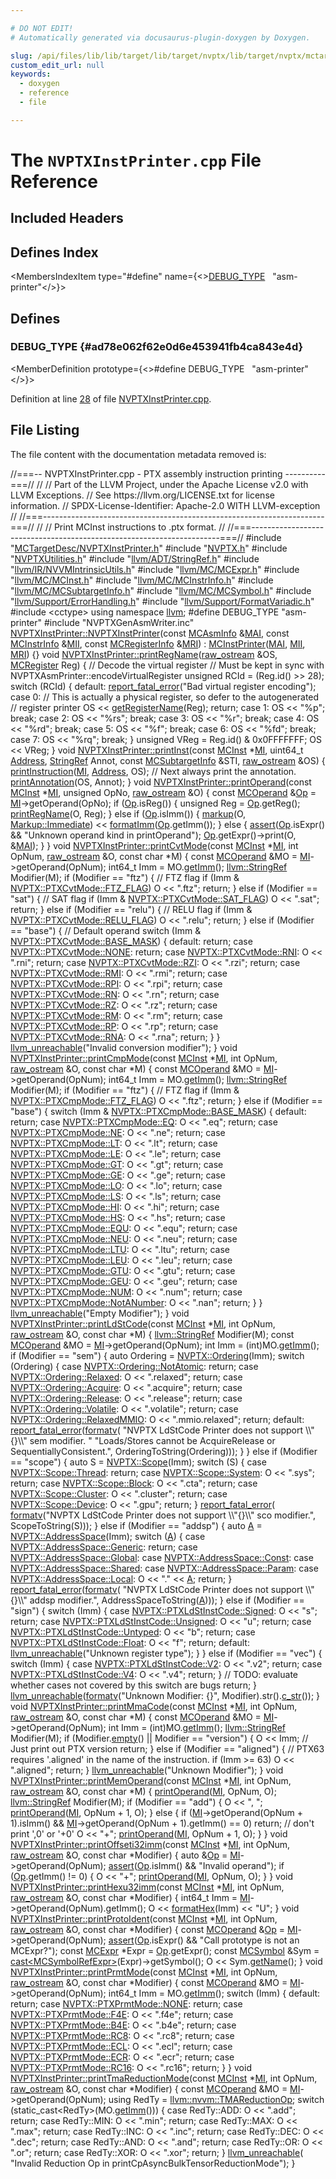 ```yaml
---

# DO NOT EDIT!
# Automatically generated via docusaurus-plugin-doxygen by Doxygen.

slug: /api/files/lib/lib/target/lib/target/nvptx/lib/target/nvptx/mctargetdesc/nvptxinstprinter-cpp
custom_edit_url: null
keywords:
  - doxygen
  - reference
  - file

---
```





# The `NVPTXInstPrinter.cpp` File Reference

<DoxygenPage pluginConfig={pluginConfig}>



## Included Headers

<IncludesList>
<IncludesListItem
  filePath="MCTargetDesc/NVPTXInstPrinter.h"
  permalink="/docs/api/files/lib/lib/target/lib/target/nvptx/lib/target/nvptx/mctargetdesc/nvptxinstprinter-h"
  isLocal="true" />
<IncludesListItem
  filePath="NVPTX.h"
  permalink="/docs/api/files/lib/lib/target/lib/target/nvptx/nvptx-h"
  isLocal="true" />
<IncludesListItem
  filePath="NVPTXUtilities.h"
  permalink="/docs/api/files/lib/lib/target/lib/target/nvptx/nvptxutilities-h"
  isLocal="true" />
<IncludesListItem
  filePath="llvm/ADT/StringRef.h"
  permalink="/docs/api/files/include/include/llvm/include/llvm/adt/stringref-h"
  isLocal="true" />
<IncludesListItem
  filePath="llvm/IR/NVVMIntrinsicUtils.h"
  permalink="/docs/api/files/include/include/llvm/include/llvm/ir/nvvmintrinsicutils-h"
  isLocal="true" />
<IncludesListItem
  filePath="llvm/MC/MCExpr.h"
  permalink="/docs/api/files/include/include/llvm/include/llvm/mc/mcexpr-h"
  isLocal="true" />
<IncludesListItem
  filePath="llvm/MC/MCInst.h"
  permalink="/docs/api/files/include/include/llvm/include/llvm/mc/mcinst-h"
  isLocal="true" />
<IncludesListItem
  filePath="llvm/MC/MCInstrInfo.h"
  permalink="/docs/api/files/include/include/llvm/include/llvm/mc/mcinstrinfo-h"
  isLocal="true" />
<IncludesListItem
  filePath="llvm/MC/MCSubtargetInfo.h"
  permalink="/docs/api/files/include/include/llvm/include/llvm/mc/mcsubtargetinfo-h"
  isLocal="true" />
<IncludesListItem
  filePath="llvm/MC/MCSymbol.h"
  permalink="/docs/api/files/include/include/llvm/include/llvm/mc/mcsymbol-h"
  isLocal="true" />
<IncludesListItem
  filePath="llvm/Support/ErrorHandling.h"
  permalink="/docs/api/files/include/include/llvm/include/llvm/support/errorhandling-h"
  isLocal="true" />
<IncludesListItem
  filePath="llvm/Support/FormatVariadic.h"
  permalink="/docs/api/files/include/include/llvm/include/llvm/support/formatvariadic-h"
  isLocal="true" />
<IncludesListItem
  filePath="cctype"
  permalink=""
  isLocal="false" />
<IncludesListItem
  filePath="NVPTXGenAsmWriter.inc"
  permalink=""
  isLocal="true" />
</IncludesList>

## Defines Index

<MembersIndex>

<MembersIndexItem
  type="#define"
  name={<><a href="#ad78e062f62e0d6e453941fb4ca843e4d">DEBUG&#95;TYPE</a>&nbsp;&nbsp;&nbsp;&quot;asm-printer&quot;</>}>
</MembersIndexItem>

</MembersIndex>


<SectionDefinition>

## Defines

### DEBUG&#95;TYPE {#ad78e062f62e0d6e453941fb4ca843e4d}

<MemberDefinition
  prototype={<>#define DEBUG&#95;TYPE&nbsp;&nbsp;&nbsp;&quot;asm-printer&quot;</>}>

Definition at line <a href="#l00028">28</a> of file <a href="/docs/api/files/lib/lib/target/lib/target/nvptx/lib/target/nvptx/mctargetdesc/nvptxinstprinter-cpp">NVPTXInstPrinter.cpp</a>.
</MemberDefinition>

</SectionDefinition>

## File Listing

The file content with the documentation metadata removed is:

<ProgramListing>

<Link id="l00001" /><CodeLine lineNumber="1"><span class="doxyHighlightComment">//===-- NVPTXInstPrinter.cpp - PTX assembly instruction printing ----------===//</span></CodeLine>
<Link id="l00002" /><CodeLine lineNumber="2"><span class="doxyHighlightComment">//</span></CodeLine>
<Link id="l00003" /><CodeLine lineNumber="3"><span class="doxyHighlightComment">// Part of the LLVM Project, under the Apache License v2.0 with LLVM Exceptions.</span></CodeLine>
<Link id="l00004" /><CodeLine lineNumber="4"><span class="doxyHighlightComment">// See https://llvm.org/LICENSE.txt for license information.</span></CodeLine>
<Link id="l00005" /><CodeLine lineNumber="5"><span class="doxyHighlightComment">// SPDX-License-Identifier: Apache-2.0 WITH LLVM-exception</span></CodeLine>
<Link id="l00006" /><CodeLine lineNumber="6"><span class="doxyHighlightComment">//</span></CodeLine>
<Link id="l00007" /><CodeLine lineNumber="7"><span class="doxyHighlightComment">//===----------------------------------------------------------------------===//</span></CodeLine>
<Link id="l00008" /><CodeLine lineNumber="8"><span class="doxyHighlightComment">//</span></CodeLine>
<Link id="l00009" /><CodeLine lineNumber="9"><span class="doxyHighlightComment">// Print MCInst instructions to .ptx format.</span></CodeLine>
<Link id="l00010" /><CodeLine lineNumber="10"><span class="doxyHighlightComment">//</span></CodeLine>
<Link id="l00011" /><CodeLine lineNumber="11"><span class="doxyHighlightComment">//===----------------------------------------------------------------------===//</span></CodeLine>
<Link id="l00012" /><CodeLine lineNumber="12"></CodeLine>
<Link id="l00013" /><CodeLine lineNumber="13"><span class="doxyHighlightPreprocessor">#include &quot;<a href="/docs/api/files/lib/lib/target/lib/target/nvptx/lib/target/nvptx/mctargetdesc/nvptxinstprinter-h">MCTargetDesc/NVPTXInstPrinter.h</a>&quot;</span></CodeLine>
<Link id="l00014" /><CodeLine lineNumber="14"><span class="doxyHighlightPreprocessor">#include &quot;<a href="/docs/api/files/lib/lib/target/lib/target/nvptx/nvptx-h">NVPTX.h</a>&quot;</span></CodeLine>
<Link id="l00015" /><CodeLine lineNumber="15"><span class="doxyHighlightPreprocessor">#include &quot;<a href="/docs/api/files/lib/lib/target/lib/target/nvptx/nvptxutilities-h">NVPTXUtilities.h</a>&quot;</span></CodeLine>
<Link id="l00016" /><CodeLine lineNumber="16"><span class="doxyHighlightPreprocessor">#include &quot;<a href="/docs/api/files/include/include/llvm/include/llvm/adt/stringref-h">llvm/ADT/StringRef.h</a>&quot;</span></CodeLine>
<Link id="l00017" /><CodeLine lineNumber="17"><span class="doxyHighlightPreprocessor">#include &quot;<a href="/docs/api/files/include/include/llvm/include/llvm/ir/nvvmintrinsicutils-h">llvm/IR/NVVMIntrinsicUtils.h</a>&quot;</span></CodeLine>
<Link id="l00018" /><CodeLine lineNumber="18"><span class="doxyHighlightPreprocessor">#include &quot;<a href="/docs/api/files/include/include/llvm/include/llvm/mc/mcexpr-h">llvm/MC/MCExpr.h</a>&quot;</span></CodeLine>
<Link id="l00019" /><CodeLine lineNumber="19"><span class="doxyHighlightPreprocessor">#include &quot;<a href="/docs/api/files/include/include/llvm/include/llvm/mc/mcinst-h">llvm/MC/MCInst.h</a>&quot;</span></CodeLine>
<Link id="l00020" /><CodeLine lineNumber="20"><span class="doxyHighlightPreprocessor">#include &quot;<a href="/docs/api/files/include/include/llvm/include/llvm/mc/mcinstrinfo-h">llvm/MC/MCInstrInfo.h</a>&quot;</span></CodeLine>
<Link id="l00021" /><CodeLine lineNumber="21"><span class="doxyHighlightPreprocessor">#include &quot;<a href="/docs/api/files/include/include/llvm/include/llvm/mc/mcsubtargetinfo-h">llvm/MC/MCSubtargetInfo.h</a>&quot;</span></CodeLine>
<Link id="l00022" /><CodeLine lineNumber="22"><span class="doxyHighlightPreprocessor">#include &quot;<a href="/docs/api/files/include/include/llvm/include/llvm/mc/mcsymbol-h">llvm/MC/MCSymbol.h</a>&quot;</span></CodeLine>
<Link id="l00023" /><CodeLine lineNumber="23"><span class="doxyHighlightPreprocessor">#include &quot;<a href="/docs/api/files/include/include/llvm/include/llvm/support/errorhandling-h">llvm/Support/ErrorHandling.h</a>&quot;</span></CodeLine>
<Link id="l00024" /><CodeLine lineNumber="24"><span class="doxyHighlightPreprocessor">#include &quot;<a href="/docs/api/files/include/include/llvm/include/llvm/support/formatvariadic-h">llvm/Support/FormatVariadic.h</a>&quot;</span></CodeLine>
<Link id="l00025" /><CodeLine lineNumber="25"><span class="doxyHighlightPreprocessor">#include &lt;cctype&gt;</span></CodeLine>
<Link id="l00026" /><CodeLine lineNumber="26"><span class="doxyHighlightKeyword">using namespace </span><span class="doxyHighlight"><a href="/docs/api/namespaces/llvm">llvm</a>;</span></CodeLine>
<Link id="l00027" /><CodeLine lineNumber="27"></CodeLine>
<Link id="l00028" /><CodeLine lineNumber="28" lineLink="#ad78e062f62e0d6e453941fb4ca843e4d"><span class="doxyHighlightPreprocessor">#define DEBUG&#95;TYPE &quot;asm-printer&quot;</span></CodeLine>
<Link id="l00029" /><CodeLine lineNumber="29"></CodeLine>
<Link id="l00030" /><CodeLine lineNumber="30"><span class="doxyHighlightPreprocessor">#include &quot;NVPTXGenAsmWriter.inc&quot;</span></CodeLine>
<Link id="l00031" /><CodeLine lineNumber="31"></CodeLine>
<Link id="l00032" /><CodeLine lineNumber="32" lineLink="/docs/api/classes/llvm/nvptxinstprinter/#add610a318df0bfbeaa50f84cc18da163"><span class="doxyHighlight"><a href="/docs/api/classes/llvm/nvptxinstprinter/#add610a318df0bfbeaa50f84cc18da163">NVPTXInstPrinter::NVPTXInstPrinter</a>(</span><span class="doxyHighlightKeyword">const</span><span class="doxyHighlight"> <a href="/docs/api/classes/llvm/mcasminfo">MCAsmInfo</a> &amp;<a href="/docs/api/classes/llvm/mcinstprinter/#aacb2bfbafa57a37e627bf1334d349bc6">MAI</a>, </span><span class="doxyHighlightKeyword">const</span><span class="doxyHighlight"> <a href="/docs/api/classes/llvm/mcinstrinfo">MCInstrInfo</a> &amp;<a href="/docs/api/classes/llvm/mcinstprinter/#a41acdb280262403252bc72f6d3f23f7a">MII</a>,</span></CodeLine>
<Link id="l00033" /><CodeLine lineNumber="33"><span class="doxyHighlight">                                   </span><span class="doxyHighlightKeyword">const</span><span class="doxyHighlight"> <a href="/docs/api/classes/llvm/mcregisterinfo">MCRegisterInfo</a> &amp;<a href="/docs/api/classes/llvm/mcinstprinter/#aaaeadf26b0e3ae38625c5469231bbce6">MRI</a>)</span></CodeLine>
<Link id="l00034" /><CodeLine lineNumber="34"><span class="doxyHighlight">    : <a href="/docs/api/classes/llvm/mcinstprinter/#af0525fc87f3e2054109908599d21098d">MCInstPrinter</a>(<a href="/docs/api/classes/llvm/mcinstprinter/#aacb2bfbafa57a37e627bf1334d349bc6">MAI</a>, <a href="/docs/api/classes/llvm/mcinstprinter/#a41acdb280262403252bc72f6d3f23f7a">MII</a>, <a href="/docs/api/classes/llvm/mcinstprinter/#aaaeadf26b0e3ae38625c5469231bbce6">MRI</a>) &#123;&#125;</span></CodeLine>
<Link id="l00035" /><CodeLine lineNumber="35"></CodeLine>
<Link id="l00036" /><CodeLine lineNumber="36" lineLink="/docs/api/classes/llvm/nvptxinstprinter/#a325f3f862e862f63dc27e75f52eaa4a5"><span class="doxyHighlightKeywordType">void</span><span class="doxyHighlight"> <a href="/docs/api/classes/llvm/nvptxinstprinter/#a325f3f862e862f63dc27e75f52eaa4a5">NVPTXInstPrinter::printRegName</a>(<a href="/docs/api/classes/llvm/raw-ostream">raw&#95;ostream</a> &amp;OS, <a href="/docs/api/classes/llvm/mcregister">MCRegister</a> Reg) &#123;</span></CodeLine>
<Link id="l00037" /><CodeLine lineNumber="37"><span class="doxyHighlight">  </span><span class="doxyHighlightComment">// Decode the virtual register</span></CodeLine>
<Link id="l00038" /><CodeLine lineNumber="38"><span class="doxyHighlight">  </span><span class="doxyHighlightComment">// Must be kept in sync with NVPTXAsmPrinter::encodeVirtualRegister</span></CodeLine>
<Link id="l00039" /><CodeLine lineNumber="39"><span class="doxyHighlight">  </span><span class="doxyHighlightKeywordType">unsigned</span><span class="doxyHighlight"> RCId = (Reg.id() &gt;&gt; 28);</span></CodeLine>
<Link id="l00040" /><CodeLine lineNumber="40"><span class="doxyHighlight">  </span><span class="doxyHighlightKeywordFlow">switch</span><span class="doxyHighlight"> (RCId) &#123;</span></CodeLine>
<Link id="l00041" /><CodeLine lineNumber="41"><span class="doxyHighlight">  </span><span class="doxyHighlightKeywordFlow">default</span><span class="doxyHighlight">: <a href="/docs/api/namespaces/llvm/#a7f2a3d4dcfee70225988aec53ff1e173">report&#95;fatal&#95;error</a>(</span><span class="doxyHighlightStringLiteral">&quot;Bad virtual register encoding&quot;</span><span class="doxyHighlight">);</span></CodeLine>
<Link id="l00042" /><CodeLine lineNumber="42"><span class="doxyHighlight">  </span><span class="doxyHighlightKeywordFlow">case</span><span class="doxyHighlight"> 0:</span></CodeLine>
<Link id="l00043" /><CodeLine lineNumber="43"><span class="doxyHighlight">    </span><span class="doxyHighlightComment">// This is actually a physical register, so defer to the autogenerated</span></CodeLine>
<Link id="l00044" /><CodeLine lineNumber="44"><span class="doxyHighlight">    </span><span class="doxyHighlightComment">// register printer</span></CodeLine>
<Link id="l00045" /><CodeLine lineNumber="45"><span class="doxyHighlight">    OS &lt;&lt; <a href="/docs/api/classes/llvm/nvptxinstprinter/#aa021e0896ced10e79b81454e4186a7f2">getRegisterName</a>(Reg);</span></CodeLine>
<Link id="l00046" /><CodeLine lineNumber="46"><span class="doxyHighlight">    </span><span class="doxyHighlightKeywordFlow">return</span><span class="doxyHighlight">;</span></CodeLine>
<Link id="l00047" /><CodeLine lineNumber="47"><span class="doxyHighlight">  </span><span class="doxyHighlightKeywordFlow">case</span><span class="doxyHighlight"> 1:</span></CodeLine>
<Link id="l00048" /><CodeLine lineNumber="48"><span class="doxyHighlight">    OS &lt;&lt; </span><span class="doxyHighlightStringLiteral">&quot;%p&quot;</span><span class="doxyHighlight">;</span></CodeLine>
<Link id="l00049" /><CodeLine lineNumber="49"><span class="doxyHighlight">    </span><span class="doxyHighlightKeywordFlow">break</span><span class="doxyHighlight">;</span></CodeLine>
<Link id="l00050" /><CodeLine lineNumber="50"><span class="doxyHighlight">  </span><span class="doxyHighlightKeywordFlow">case</span><span class="doxyHighlight"> 2:</span></CodeLine>
<Link id="l00051" /><CodeLine lineNumber="51"><span class="doxyHighlight">    OS &lt;&lt; </span><span class="doxyHighlightStringLiteral">&quot;%rs&quot;</span><span class="doxyHighlight">;</span></CodeLine>
<Link id="l00052" /><CodeLine lineNumber="52"><span class="doxyHighlight">    </span><span class="doxyHighlightKeywordFlow">break</span><span class="doxyHighlight">;</span></CodeLine>
<Link id="l00053" /><CodeLine lineNumber="53"><span class="doxyHighlight">  </span><span class="doxyHighlightKeywordFlow">case</span><span class="doxyHighlight"> 3:</span></CodeLine>
<Link id="l00054" /><CodeLine lineNumber="54"><span class="doxyHighlight">    OS &lt;&lt; </span><span class="doxyHighlightStringLiteral">&quot;%r&quot;</span><span class="doxyHighlight">;</span></CodeLine>
<Link id="l00055" /><CodeLine lineNumber="55"><span class="doxyHighlight">    </span><span class="doxyHighlightKeywordFlow">break</span><span class="doxyHighlight">;</span></CodeLine>
<Link id="l00056" /><CodeLine lineNumber="56"><span class="doxyHighlight">  </span><span class="doxyHighlightKeywordFlow">case</span><span class="doxyHighlight"> 4:</span></CodeLine>
<Link id="l00057" /><CodeLine lineNumber="57"><span class="doxyHighlight">    OS &lt;&lt; </span><span class="doxyHighlightStringLiteral">&quot;%rd&quot;</span><span class="doxyHighlight">;</span></CodeLine>
<Link id="l00058" /><CodeLine lineNumber="58"><span class="doxyHighlight">    </span><span class="doxyHighlightKeywordFlow">break</span><span class="doxyHighlight">;</span></CodeLine>
<Link id="l00059" /><CodeLine lineNumber="59"><span class="doxyHighlight">  </span><span class="doxyHighlightKeywordFlow">case</span><span class="doxyHighlight"> 5:</span></CodeLine>
<Link id="l00060" /><CodeLine lineNumber="60"><span class="doxyHighlight">    OS &lt;&lt; </span><span class="doxyHighlightStringLiteral">&quot;%f&quot;</span><span class="doxyHighlight">;</span></CodeLine>
<Link id="l00061" /><CodeLine lineNumber="61"><span class="doxyHighlight">    </span><span class="doxyHighlightKeywordFlow">break</span><span class="doxyHighlight">;</span></CodeLine>
<Link id="l00062" /><CodeLine lineNumber="62"><span class="doxyHighlight">  </span><span class="doxyHighlightKeywordFlow">case</span><span class="doxyHighlight"> 6:</span></CodeLine>
<Link id="l00063" /><CodeLine lineNumber="63"><span class="doxyHighlight">    OS &lt;&lt; </span><span class="doxyHighlightStringLiteral">&quot;%fd&quot;</span><span class="doxyHighlight">;</span></CodeLine>
<Link id="l00064" /><CodeLine lineNumber="64"><span class="doxyHighlight">    </span><span class="doxyHighlightKeywordFlow">break</span><span class="doxyHighlight">;</span></CodeLine>
<Link id="l00065" /><CodeLine lineNumber="65"><span class="doxyHighlight">  </span><span class="doxyHighlightKeywordFlow">case</span><span class="doxyHighlight"> 7:</span></CodeLine>
<Link id="l00066" /><CodeLine lineNumber="66"><span class="doxyHighlight">    OS &lt;&lt; </span><span class="doxyHighlightStringLiteral">&quot;%rq&quot;</span><span class="doxyHighlight">;</span></CodeLine>
<Link id="l00067" /><CodeLine lineNumber="67"><span class="doxyHighlight">    </span><span class="doxyHighlightKeywordFlow">break</span><span class="doxyHighlight">;</span></CodeLine>
<Link id="l00068" /><CodeLine lineNumber="68"><span class="doxyHighlight">  &#125;</span></CodeLine>
<Link id="l00069" /><CodeLine lineNumber="69"></CodeLine>
<Link id="l00070" /><CodeLine lineNumber="70"><span class="doxyHighlight">  </span><span class="doxyHighlightKeywordType">unsigned</span><span class="doxyHighlight"> VReg = Reg.id() &amp; 0x0FFFFFFF;</span></CodeLine>
<Link id="l00071" /><CodeLine lineNumber="71"><span class="doxyHighlight">  OS &lt;&lt; VReg;</span></CodeLine>
<Link id="l00072" /><CodeLine lineNumber="72"><span class="doxyHighlight">&#125;</span></CodeLine>
<Link id="l00073" /><CodeLine lineNumber="73"></CodeLine>
<Link id="l00074" /><CodeLine lineNumber="74" lineLink="/docs/api/classes/llvm/nvptxinstprinter/#ad8b1b771eb418dde21dc5f500a78b3d1"><span class="doxyHighlightKeywordType">void</span><span class="doxyHighlight"> <a href="/docs/api/classes/llvm/nvptxinstprinter/#ad8b1b771eb418dde21dc5f500a78b3d1">NVPTXInstPrinter::printInst</a>(</span><span class="doxyHighlightKeyword">const</span><span class="doxyHighlight"> <a href="/docs/api/classes/llvm/mcinst">MCInst</a> &#42;<a href="/docs/api/files/lib/lib/codegen/lib/codegen/globalisel/irtranslator-cpp/#abe44dfdea65b4f7e11e0a608ab708b76">MI</a>, uint64&#95;t <a href="/docs/api/namespaces/llvm/#a8e02bbea14c70bab55fbc1384e1472d9add7bf230fde8d4836917806aff6a6b27">Address</a>,</span></CodeLine>
<Link id="l00075" /><CodeLine lineNumber="75"><span class="doxyHighlight">                                 <a href="/docs/api/classes/llvm/stringref">StringRef</a> Annot, </span><span class="doxyHighlightKeyword">const</span><span class="doxyHighlight"> <a href="/docs/api/classes/llvm/mcsubtargetinfo">MCSubtargetInfo</a> &amp;STI,</span></CodeLine>
<Link id="l00076" /><CodeLine lineNumber="76"><span class="doxyHighlight">                                 <a href="/docs/api/classes/llvm/raw-ostream">raw&#95;ostream</a> &amp;OS) &#123;</span></CodeLine>
<Link id="l00077" /><CodeLine lineNumber="77"><span class="doxyHighlight">  <a href="/docs/api/classes/llvm/nvptxinstprinter/#a5c9536a3db8fada0bcea366a136d39be">printInstruction</a>(<a href="/docs/api/files/lib/lib/codegen/lib/codegen/globalisel/irtranslator-cpp/#abe44dfdea65b4f7e11e0a608ab708b76">MI</a>, <a href="/docs/api/namespaces/llvm/#a8e02bbea14c70bab55fbc1384e1472d9add7bf230fde8d4836917806aff6a6b27">Address</a>, OS);</span></CodeLine>
<Link id="l00078" /><CodeLine lineNumber="78"></CodeLine>
<Link id="l00079" /><CodeLine lineNumber="79"><span class="doxyHighlight">  </span><span class="doxyHighlightComment">// Next always print the annotation.</span></CodeLine>
<Link id="l00080" /><CodeLine lineNumber="80"><span class="doxyHighlight">  <a href="/docs/api/classes/llvm/mcinstprinter/#aab90c946a08959c165433b2c125895ea">printAnnotation</a>(OS, Annot);</span></CodeLine>
<Link id="l00081" /><CodeLine lineNumber="81"><span class="doxyHighlight">&#125;</span></CodeLine>
<Link id="l00082" /><CodeLine lineNumber="82"></CodeLine>
<Link id="l00083" /><CodeLine lineNumber="83" lineLink="/docs/api/classes/llvm/nvptxinstprinter/#aee685621f62068066a69335b0d3c0e20"><span class="doxyHighlightKeywordType">void</span><span class="doxyHighlight"> <a href="/docs/api/classes/llvm/nvptxinstprinter/#aee685621f62068066a69335b0d3c0e20">NVPTXInstPrinter::printOperand</a>(</span><span class="doxyHighlightKeyword">const</span><span class="doxyHighlight"> <a href="/docs/api/classes/llvm/mcinst">MCInst</a> &#42;<a href="/docs/api/files/lib/lib/codegen/lib/codegen/globalisel/irtranslator-cpp/#abe44dfdea65b4f7e11e0a608ab708b76">MI</a>, </span><span class="doxyHighlightKeywordType">unsigned</span><span class="doxyHighlight"> OpNo,</span></CodeLine>
<Link id="l00084" /><CodeLine lineNumber="84"><span class="doxyHighlight">                                    <a href="/docs/api/classes/llvm/raw-ostream">raw&#95;ostream</a> &amp;O) &#123;</span></CodeLine>
<Link id="l00085" /><CodeLine lineNumber="85"><span class="doxyHighlight">  </span><span class="doxyHighlightKeyword">const</span><span class="doxyHighlight"> <a href="/docs/api/classes/llvm/mcoperand">MCOperand</a> &amp;<a href="/docs/api/namespaces/llvm/#ab471937b9a227e70c7fe8bd9604014d6">Op</a> = <a href="/docs/api/files/lib/lib/codegen/lib/codegen/globalisel/irtranslator-cpp/#abe44dfdea65b4f7e11e0a608ab708b76">MI</a>-&gt;getOperand(OpNo);</span></CodeLine>
<Link id="l00086" /><CodeLine lineNumber="86"><span class="doxyHighlight">  </span><span class="doxyHighlightKeywordFlow">if</span><span class="doxyHighlight"> (<a href="/docs/api/namespaces/llvm/#ab471937b9a227e70c7fe8bd9604014d6">Op</a>.isReg()) &#123;</span></CodeLine>
<Link id="l00087" /><CodeLine lineNumber="87"><span class="doxyHighlight">    </span><span class="doxyHighlightKeywordType">unsigned</span><span class="doxyHighlight"> Reg = <a href="/docs/api/namespaces/llvm/#ab471937b9a227e70c7fe8bd9604014d6">Op</a>.getReg();</span></CodeLine>
<Link id="l00088" /><CodeLine lineNumber="88"><span class="doxyHighlight">    <a href="/docs/api/classes/llvm/nvptxinstprinter/#a325f3f862e862f63dc27e75f52eaa4a5">printRegName</a>(O, Reg);</span></CodeLine>
<Link id="l00089" /><CodeLine lineNumber="89"><span class="doxyHighlight">  &#125; </span><span class="doxyHighlightKeywordFlow">else</span><span class="doxyHighlight"> </span><span class="doxyHighlightKeywordFlow">if</span><span class="doxyHighlight"> (<a href="/docs/api/namespaces/llvm/#ab471937b9a227e70c7fe8bd9604014d6">Op</a>.isImm()) &#123;</span></CodeLine>
<Link id="l00090" /><CodeLine lineNumber="90"><span class="doxyHighlight">    <a href="/docs/api/classes/llvm/mcinstprinter/#a00c158b4d63bb4b8cc91e6cfb0150341">markup</a>(O, <a href="/docs/api/classes/llvm/mcinstprinter/#a4e0302b2f7a78c8741bc07ca7655b859a43f6615bbb2c40a5306ff804094420b1">Markup::Immediate</a>) &lt;&lt; <a href="/docs/api/classes/llvm/mcinstprinter/#ab13fc5e3f3dc12bc75fe3d764b832812">formatImm</a>(<a href="/docs/api/namespaces/llvm/#ab471937b9a227e70c7fe8bd9604014d6">Op</a>.getImm());</span></CodeLine>
<Link id="l00091" /><CodeLine lineNumber="91"><span class="doxyHighlight">  &#125; </span><span class="doxyHighlightKeywordFlow">else</span><span class="doxyHighlight"> &#123;</span></CodeLine>
<Link id="l00092" /><CodeLine lineNumber="92"><span class="doxyHighlight">    <a href="/docs/api/files/lib/lib/target/lib/target/amdgpu/silowercontrolflow-cpp/#a4868c5d81c5ccc98c47aeab6244346a0">assert</a>(<a href="/docs/api/namespaces/llvm/#ab471937b9a227e70c7fe8bd9604014d6">Op</a>.isExpr() &amp;&amp; </span><span class="doxyHighlightStringLiteral">&quot;Unknown operand kind in printOperand&quot;</span><span class="doxyHighlight">);</span></CodeLine>
<Link id="l00093" /><CodeLine lineNumber="93"><span class="doxyHighlight">    <a href="/docs/api/namespaces/llvm/#ab471937b9a227e70c7fe8bd9604014d6">Op</a>.getExpr()-&gt;print(O, &amp;<a href="/docs/api/classes/llvm/mcinstprinter/#aacb2bfbafa57a37e627bf1334d349bc6">MAI</a>);</span></CodeLine>
<Link id="l00094" /><CodeLine lineNumber="94"><span class="doxyHighlight">  &#125;</span></CodeLine>
<Link id="l00095" /><CodeLine lineNumber="95"><span class="doxyHighlight">&#125;</span></CodeLine>
<Link id="l00096" /><CodeLine lineNumber="96"></CodeLine>
<Link id="l00097" /><CodeLine lineNumber="97" lineLink="/docs/api/classes/llvm/nvptxinstprinter/#a50a7f4f14fc6e4860074ecf819bcc1a2"><span class="doxyHighlightKeywordType">void</span><span class="doxyHighlight"> <a href="/docs/api/classes/llvm/nvptxinstprinter/#a50a7f4f14fc6e4860074ecf819bcc1a2">NVPTXInstPrinter::printCvtMode</a>(</span><span class="doxyHighlightKeyword">const</span><span class="doxyHighlight"> <a href="/docs/api/classes/llvm/mcinst">MCInst</a> &#42;<a href="/docs/api/files/lib/lib/codegen/lib/codegen/globalisel/irtranslator-cpp/#abe44dfdea65b4f7e11e0a608ab708b76">MI</a>, </span><span class="doxyHighlightKeywordType">int</span><span class="doxyHighlight"> OpNum, <a href="/docs/api/classes/llvm/raw-ostream">raw&#95;ostream</a> &amp;O,</span></CodeLine>
<Link id="l00098" /><CodeLine lineNumber="98"><span class="doxyHighlight">                                    </span><span class="doxyHighlightKeyword">const</span><span class="doxyHighlight"> </span><span class="doxyHighlightKeywordType">char</span><span class="doxyHighlight"> &#42;M) &#123;</span></CodeLine>
<Link id="l00099" /><CodeLine lineNumber="99"><span class="doxyHighlight">  </span><span class="doxyHighlightKeyword">const</span><span class="doxyHighlight"> <a href="/docs/api/classes/llvm/mcoperand">MCOperand</a> &amp;MO = <a href="/docs/api/files/lib/lib/codegen/lib/codegen/globalisel/irtranslator-cpp/#abe44dfdea65b4f7e11e0a608ab708b76">MI</a>-&gt;getOperand(OpNum);</span></CodeLine>
<Link id="l00100" /><CodeLine lineNumber="100"><span class="doxyHighlight">  int64&#95;t Imm = MO.<a href="/docs/api/classes/llvm/mcoperand/#a4509c43893edc940979f690c468664c1">getImm</a>();</span></CodeLine>
<Link id="l00101" /><CodeLine lineNumber="101"><span class="doxyHighlight">  <a href="/docs/api/classes/llvm/stringref">llvm::StringRef</a> Modifier(M);</span></CodeLine>
<Link id="l00102" /><CodeLine lineNumber="102"></CodeLine>
<Link id="l00103" /><CodeLine lineNumber="103"><span class="doxyHighlight">  </span><span class="doxyHighlightKeywordFlow">if</span><span class="doxyHighlight"> (Modifier == </span><span class="doxyHighlightStringLiteral">&quot;ftz&quot;</span><span class="doxyHighlight">) &#123;</span></CodeLine>
<Link id="l00104" /><CodeLine lineNumber="104"><span class="doxyHighlight">    </span><span class="doxyHighlightComment">// FTZ flag</span></CodeLine>
<Link id="l00105" /><CodeLine lineNumber="105"><span class="doxyHighlight">    </span><span class="doxyHighlightKeywordFlow">if</span><span class="doxyHighlight"> (Imm &amp; <a href="/docs/api/namespaces/llvm/nvptx/ptxcvtmode/#ad81eb7557182862503894d8bc5e8328fa67202a3a62f543ff3715278c8b2501ce">NVPTX::PTXCvtMode::FTZ&#95;FLAG</a>)</span></CodeLine>
<Link id="l00106" /><CodeLine lineNumber="106"><span class="doxyHighlight">      O &lt;&lt; </span><span class="doxyHighlightStringLiteral">&quot;.ftz&quot;</span><span class="doxyHighlight">;</span></CodeLine>
<Link id="l00107" /><CodeLine lineNumber="107"><span class="doxyHighlight">    </span><span class="doxyHighlightKeywordFlow">return</span><span class="doxyHighlight">;</span></CodeLine>
<Link id="l00108" /><CodeLine lineNumber="108"><span class="doxyHighlight">  &#125; </span><span class="doxyHighlightKeywordFlow">else</span><span class="doxyHighlight"> </span><span class="doxyHighlightKeywordFlow">if</span><span class="doxyHighlight"> (Modifier == </span><span class="doxyHighlightStringLiteral">&quot;sat&quot;</span><span class="doxyHighlight">) &#123;</span></CodeLine>
<Link id="l00109" /><CodeLine lineNumber="109"><span class="doxyHighlight">    </span><span class="doxyHighlightComment">// SAT flag</span></CodeLine>
<Link id="l00110" /><CodeLine lineNumber="110"><span class="doxyHighlight">    </span><span class="doxyHighlightKeywordFlow">if</span><span class="doxyHighlight"> (Imm &amp; <a href="/docs/api/namespaces/llvm/nvptx/ptxcvtmode/#ad81eb7557182862503894d8bc5e8328faf56ccec2a2d66a2acff262e6a4bbeb92">NVPTX::PTXCvtMode::SAT&#95;FLAG</a>)</span></CodeLine>
<Link id="l00111" /><CodeLine lineNumber="111"><span class="doxyHighlight">      O &lt;&lt; </span><span class="doxyHighlightStringLiteral">&quot;.sat&quot;</span><span class="doxyHighlight">;</span></CodeLine>
<Link id="l00112" /><CodeLine lineNumber="112"><span class="doxyHighlight">    </span><span class="doxyHighlightKeywordFlow">return</span><span class="doxyHighlight">;</span></CodeLine>
<Link id="l00113" /><CodeLine lineNumber="113"><span class="doxyHighlight">  &#125; </span><span class="doxyHighlightKeywordFlow">else</span><span class="doxyHighlight"> </span><span class="doxyHighlightKeywordFlow">if</span><span class="doxyHighlight"> (Modifier == </span><span class="doxyHighlightStringLiteral">&quot;relu&quot;</span><span class="doxyHighlight">) &#123;</span></CodeLine>
<Link id="l00114" /><CodeLine lineNumber="114"><span class="doxyHighlight">    </span><span class="doxyHighlightComment">// RELU flag</span></CodeLine>
<Link id="l00115" /><CodeLine lineNumber="115"><span class="doxyHighlight">    </span><span class="doxyHighlightKeywordFlow">if</span><span class="doxyHighlight"> (Imm &amp; <a href="/docs/api/namespaces/llvm/nvptx/ptxcvtmode/#ad81eb7557182862503894d8bc5e8328fa4aa66cc61939fc9ebdc3d49e2f7a497a">NVPTX::PTXCvtMode::RELU&#95;FLAG</a>)</span></CodeLine>
<Link id="l00116" /><CodeLine lineNumber="116"><span class="doxyHighlight">      O &lt;&lt; </span><span class="doxyHighlightStringLiteral">&quot;.relu&quot;</span><span class="doxyHighlight">;</span></CodeLine>
<Link id="l00117" /><CodeLine lineNumber="117"><span class="doxyHighlight">    </span><span class="doxyHighlightKeywordFlow">return</span><span class="doxyHighlight">;</span></CodeLine>
<Link id="l00118" /><CodeLine lineNumber="118"><span class="doxyHighlight">  &#125; </span><span class="doxyHighlightKeywordFlow">else</span><span class="doxyHighlight"> </span><span class="doxyHighlightKeywordFlow">if</span><span class="doxyHighlight"> (Modifier == </span><span class="doxyHighlightStringLiteral">&quot;base&quot;</span><span class="doxyHighlight">) &#123;</span></CodeLine>
<Link id="l00119" /><CodeLine lineNumber="119"><span class="doxyHighlight">    </span><span class="doxyHighlightComment">// Default operand</span></CodeLine>
<Link id="l00120" /><CodeLine lineNumber="120"><span class="doxyHighlight">    </span><span class="doxyHighlightKeywordFlow">switch</span><span class="doxyHighlight"> (Imm &amp; <a href="/docs/api/namespaces/llvm/nvptx/ptxcvtmode/#ad81eb7557182862503894d8bc5e8328fa8acdd9ed8bf28d44e7b0716a089c83ce">NVPTX::PTXCvtMode::BASE&#95;MASK</a>) &#123;</span></CodeLine>
<Link id="l00121" /><CodeLine lineNumber="121"><span class="doxyHighlight">    </span><span class="doxyHighlightKeywordFlow">default</span><span class="doxyHighlight">:</span></CodeLine>
<Link id="l00122" /><CodeLine lineNumber="122"><span class="doxyHighlight">      </span><span class="doxyHighlightKeywordFlow">return</span><span class="doxyHighlight">;</span></CodeLine>
<Link id="l00123" /><CodeLine lineNumber="123"><span class="doxyHighlight">    </span><span class="doxyHighlightKeywordFlow">case</span><span class="doxyHighlight"> <a href="/docs/api/namespaces/llvm/nvptx/ptxcvtmode/#ad81eb7557182862503894d8bc5e8328fa8cbf1f847ac9629989d7daaa6dc57c66">NVPTX::PTXCvtMode::NONE</a>:</span></CodeLine>
<Link id="l00124" /><CodeLine lineNumber="124"><span class="doxyHighlight">      </span><span class="doxyHighlightKeywordFlow">return</span><span class="doxyHighlight">;</span></CodeLine>
<Link id="l00125" /><CodeLine lineNumber="125"><span class="doxyHighlight">    </span><span class="doxyHighlightKeywordFlow">case</span><span class="doxyHighlight"> <a href="/docs/api/namespaces/llvm/nvptx/ptxcvtmode/#ad81eb7557182862503894d8bc5e8328fa083f763df45b766bd308be4101529bd4">NVPTX::PTXCvtMode::RNI</a>:</span></CodeLine>
<Link id="l00126" /><CodeLine lineNumber="126"><span class="doxyHighlight">      O &lt;&lt; </span><span class="doxyHighlightStringLiteral">&quot;.rni&quot;</span><span class="doxyHighlight">;</span></CodeLine>
<Link id="l00127" /><CodeLine lineNumber="127"><span class="doxyHighlight">      </span><span class="doxyHighlightKeywordFlow">return</span><span class="doxyHighlight">;</span></CodeLine>
<Link id="l00128" /><CodeLine lineNumber="128"><span class="doxyHighlight">    </span><span class="doxyHighlightKeywordFlow">case</span><span class="doxyHighlight"> <a href="/docs/api/namespaces/llvm/nvptx/ptxcvtmode/#ad81eb7557182862503894d8bc5e8328faa495048e332a657aa1fd09005ca374e3">NVPTX::PTXCvtMode::RZI</a>:</span></CodeLine>
<Link id="l00129" /><CodeLine lineNumber="129"><span class="doxyHighlight">      O &lt;&lt; </span><span class="doxyHighlightStringLiteral">&quot;.rzi&quot;</span><span class="doxyHighlight">;</span></CodeLine>
<Link id="l00130" /><CodeLine lineNumber="130"><span class="doxyHighlight">      </span><span class="doxyHighlightKeywordFlow">return</span><span class="doxyHighlight">;</span></CodeLine>
<Link id="l00131" /><CodeLine lineNumber="131"><span class="doxyHighlight">    </span><span class="doxyHighlightKeywordFlow">case</span><span class="doxyHighlight"> <a href="/docs/api/namespaces/llvm/nvptx/ptxcvtmode/#ad81eb7557182862503894d8bc5e8328fa5916b6d1eac7f30c7f7f84e2a3f79af6">NVPTX::PTXCvtMode::RMI</a>:</span></CodeLine>
<Link id="l00132" /><CodeLine lineNumber="132"><span class="doxyHighlight">      O &lt;&lt; </span><span class="doxyHighlightStringLiteral">&quot;.rmi&quot;</span><span class="doxyHighlight">;</span></CodeLine>
<Link id="l00133" /><CodeLine lineNumber="133"><span class="doxyHighlight">      </span><span class="doxyHighlightKeywordFlow">return</span><span class="doxyHighlight">;</span></CodeLine>
<Link id="l00134" /><CodeLine lineNumber="134"><span class="doxyHighlight">    </span><span class="doxyHighlightKeywordFlow">case</span><span class="doxyHighlight"> <a href="/docs/api/namespaces/llvm/nvptx/ptxcvtmode/#ad81eb7557182862503894d8bc5e8328fabed14095422ca68c13ae216fe4edb9c3">NVPTX::PTXCvtMode::RPI</a>:</span></CodeLine>
<Link id="l00135" /><CodeLine lineNumber="135"><span class="doxyHighlight">      O &lt;&lt; </span><span class="doxyHighlightStringLiteral">&quot;.rpi&quot;</span><span class="doxyHighlight">;</span></CodeLine>
<Link id="l00136" /><CodeLine lineNumber="136"><span class="doxyHighlight">      </span><span class="doxyHighlightKeywordFlow">return</span><span class="doxyHighlight">;</span></CodeLine>
<Link id="l00137" /><CodeLine lineNumber="137"><span class="doxyHighlight">    </span><span class="doxyHighlightKeywordFlow">case</span><span class="doxyHighlight"> <a href="/docs/api/namespaces/llvm/nvptx/ptxcvtmode/#ad81eb7557182862503894d8bc5e8328fa3075a56e6cfcf4ac3328185fa11201b4">NVPTX::PTXCvtMode::RN</a>:</span></CodeLine>
<Link id="l00138" /><CodeLine lineNumber="138"><span class="doxyHighlight">      O &lt;&lt; </span><span class="doxyHighlightStringLiteral">&quot;.rn&quot;</span><span class="doxyHighlight">;</span></CodeLine>
<Link id="l00139" /><CodeLine lineNumber="139"><span class="doxyHighlight">      </span><span class="doxyHighlightKeywordFlow">return</span><span class="doxyHighlight">;</span></CodeLine>
<Link id="l00140" /><CodeLine lineNumber="140"><span class="doxyHighlight">    </span><span class="doxyHighlightKeywordFlow">case</span><span class="doxyHighlight"> <a href="/docs/api/namespaces/llvm/nvptx/ptxcvtmode/#ad81eb7557182862503894d8bc5e8328fadf6cb3d17aeace3749932c7166e349cc">NVPTX::PTXCvtMode::RZ</a>:</span></CodeLine>
<Link id="l00141" /><CodeLine lineNumber="141"><span class="doxyHighlight">      O &lt;&lt; </span><span class="doxyHighlightStringLiteral">&quot;.rz&quot;</span><span class="doxyHighlight">;</span></CodeLine>
<Link id="l00142" /><CodeLine lineNumber="142"><span class="doxyHighlight">      </span><span class="doxyHighlightKeywordFlow">return</span><span class="doxyHighlight">;</span></CodeLine>
<Link id="l00143" /><CodeLine lineNumber="143"><span class="doxyHighlight">    </span><span class="doxyHighlightKeywordFlow">case</span><span class="doxyHighlight"> <a href="/docs/api/namespaces/llvm/nvptx/ptxcvtmode/#ad81eb7557182862503894d8bc5e8328fab649a92948d9ef9d051acb0681fea44a">NVPTX::PTXCvtMode::RM</a>:</span></CodeLine>
<Link id="l00144" /><CodeLine lineNumber="144"><span class="doxyHighlight">      O &lt;&lt; </span><span class="doxyHighlightStringLiteral">&quot;.rm&quot;</span><span class="doxyHighlight">;</span></CodeLine>
<Link id="l00145" /><CodeLine lineNumber="145"><span class="doxyHighlight">      </span><span class="doxyHighlightKeywordFlow">return</span><span class="doxyHighlight">;</span></CodeLine>
<Link id="l00146" /><CodeLine lineNumber="146"><span class="doxyHighlight">    </span><span class="doxyHighlightKeywordFlow">case</span><span class="doxyHighlight"> <a href="/docs/api/namespaces/llvm/nvptx/ptxcvtmode/#ad81eb7557182862503894d8bc5e8328fa8b204d090788e956d6011920f4916191">NVPTX::PTXCvtMode::RP</a>:</span></CodeLine>
<Link id="l00147" /><CodeLine lineNumber="147"><span class="doxyHighlight">      O &lt;&lt; </span><span class="doxyHighlightStringLiteral">&quot;.rp&quot;</span><span class="doxyHighlight">;</span></CodeLine>
<Link id="l00148" /><CodeLine lineNumber="148"><span class="doxyHighlight">      </span><span class="doxyHighlightKeywordFlow">return</span><span class="doxyHighlight">;</span></CodeLine>
<Link id="l00149" /><CodeLine lineNumber="149"><span class="doxyHighlight">    </span><span class="doxyHighlightKeywordFlow">case</span><span class="doxyHighlight"> <a href="/docs/api/namespaces/llvm/nvptx/ptxcvtmode/#ad81eb7557182862503894d8bc5e8328fad96be88264769b164b2cfc0c3a2ad4f0">NVPTX::PTXCvtMode::RNA</a>:</span></CodeLine>
<Link id="l00150" /><CodeLine lineNumber="150"><span class="doxyHighlight">      O &lt;&lt; </span><span class="doxyHighlightStringLiteral">&quot;.rna&quot;</span><span class="doxyHighlight">;</span></CodeLine>
<Link id="l00151" /><CodeLine lineNumber="151"><span class="doxyHighlight">      </span><span class="doxyHighlightKeywordFlow">return</span><span class="doxyHighlight">;</span></CodeLine>
<Link id="l00152" /><CodeLine lineNumber="152"><span class="doxyHighlight">    &#125;</span></CodeLine>
<Link id="l00153" /><CodeLine lineNumber="153"><span class="doxyHighlight">  &#125;</span></CodeLine>
<Link id="l00154" /><CodeLine lineNumber="154"><span class="doxyHighlight">  <a href="/docs/api/files/include/include/llvm/include/llvm/support/errorhandling-h/#ace243f5c25697a1107cce46626b3dc94">llvm&#95;unreachable</a>(</span><span class="doxyHighlightStringLiteral">&quot;Invalid conversion modifier&quot;</span><span class="doxyHighlight">);</span></CodeLine>
<Link id="l00155" /><CodeLine lineNumber="155"><span class="doxyHighlight">&#125;</span></CodeLine>
<Link id="l00156" /><CodeLine lineNumber="156"></CodeLine>
<Link id="l00157" /><CodeLine lineNumber="157" lineLink="/docs/api/classes/llvm/nvptxinstprinter/#a16ae666a17bdc764ac1502f3cf8abf82"><span class="doxyHighlightKeywordType">void</span><span class="doxyHighlight"> <a href="/docs/api/classes/llvm/nvptxinstprinter/#a16ae666a17bdc764ac1502f3cf8abf82">NVPTXInstPrinter::printCmpMode</a>(</span><span class="doxyHighlightKeyword">const</span><span class="doxyHighlight"> <a href="/docs/api/classes/llvm/mcinst">MCInst</a> &#42;<a href="/docs/api/files/lib/lib/codegen/lib/codegen/globalisel/irtranslator-cpp/#abe44dfdea65b4f7e11e0a608ab708b76">MI</a>, </span><span class="doxyHighlightKeywordType">int</span><span class="doxyHighlight"> OpNum, <a href="/docs/api/classes/llvm/raw-ostream">raw&#95;ostream</a> &amp;O,</span></CodeLine>
<Link id="l00158" /><CodeLine lineNumber="158"><span class="doxyHighlight">                                    </span><span class="doxyHighlightKeyword">const</span><span class="doxyHighlight"> </span><span class="doxyHighlightKeywordType">char</span><span class="doxyHighlight"> &#42;M) &#123;</span></CodeLine>
<Link id="l00159" /><CodeLine lineNumber="159"><span class="doxyHighlight">  </span><span class="doxyHighlightKeyword">const</span><span class="doxyHighlight"> <a href="/docs/api/classes/llvm/mcoperand">MCOperand</a> &amp;MO = <a href="/docs/api/files/lib/lib/codegen/lib/codegen/globalisel/irtranslator-cpp/#abe44dfdea65b4f7e11e0a608ab708b76">MI</a>-&gt;getOperand(OpNum);</span></CodeLine>
<Link id="l00160" /><CodeLine lineNumber="160"><span class="doxyHighlight">  int64&#95;t Imm = MO.<a href="/docs/api/classes/llvm/mcoperand/#a4509c43893edc940979f690c468664c1">getImm</a>();</span></CodeLine>
<Link id="l00161" /><CodeLine lineNumber="161"><span class="doxyHighlight">  <a href="/docs/api/classes/llvm/stringref">llvm::StringRef</a> Modifier(M);</span></CodeLine>
<Link id="l00162" /><CodeLine lineNumber="162"></CodeLine>
<Link id="l00163" /><CodeLine lineNumber="163"><span class="doxyHighlight">  </span><span class="doxyHighlightKeywordFlow">if</span><span class="doxyHighlight"> (Modifier == </span><span class="doxyHighlightStringLiteral">&quot;ftz&quot;</span><span class="doxyHighlight">) &#123;</span></CodeLine>
<Link id="l00164" /><CodeLine lineNumber="164"><span class="doxyHighlight">    </span><span class="doxyHighlightComment">// FTZ flag</span></CodeLine>
<Link id="l00165" /><CodeLine lineNumber="165"><span class="doxyHighlight">    </span><span class="doxyHighlightKeywordFlow">if</span><span class="doxyHighlight"> (Imm &amp; <a href="/docs/api/namespaces/llvm/nvptx/ptxcmpmode/#a13b9c6223f7f34fde0411c28a2bc8ee0a758150fd7bba5b66467c54d6b19ad955">NVPTX::PTXCmpMode::FTZ&#95;FLAG</a>)</span></CodeLine>
<Link id="l00166" /><CodeLine lineNumber="166"><span class="doxyHighlight">      O &lt;&lt; </span><span class="doxyHighlightStringLiteral">&quot;.ftz&quot;</span><span class="doxyHighlight">;</span></CodeLine>
<Link id="l00167" /><CodeLine lineNumber="167"><span class="doxyHighlight">    </span><span class="doxyHighlightKeywordFlow">return</span><span class="doxyHighlight">;</span></CodeLine>
<Link id="l00168" /><CodeLine lineNumber="168"><span class="doxyHighlight">  &#125; </span><span class="doxyHighlightKeywordFlow">else</span><span class="doxyHighlight"> </span><span class="doxyHighlightKeywordFlow">if</span><span class="doxyHighlight"> (Modifier == </span><span class="doxyHighlightStringLiteral">&quot;base&quot;</span><span class="doxyHighlight">) &#123;</span></CodeLine>
<Link id="l00169" /><CodeLine lineNumber="169"><span class="doxyHighlight">    </span><span class="doxyHighlightKeywordFlow">switch</span><span class="doxyHighlight"> (Imm &amp; <a href="/docs/api/namespaces/llvm/nvptx/ptxcmpmode/#a13b9c6223f7f34fde0411c28a2bc8ee0aff8fa3951685e03f1c35a0485177bce5">NVPTX::PTXCmpMode::BASE&#95;MASK</a>) &#123;</span></CodeLine>
<Link id="l00170" /><CodeLine lineNumber="170"><span class="doxyHighlight">    </span><span class="doxyHighlightKeywordFlow">default</span><span class="doxyHighlight">:</span></CodeLine>
<Link id="l00171" /><CodeLine lineNumber="171"><span class="doxyHighlight">      </span><span class="doxyHighlightKeywordFlow">return</span><span class="doxyHighlight">;</span></CodeLine>
<Link id="l00172" /><CodeLine lineNumber="172"><span class="doxyHighlight">    </span><span class="doxyHighlightKeywordFlow">case</span><span class="doxyHighlight"> <a href="/docs/api/namespaces/llvm/nvptx/ptxcmpmode/#a13b9c6223f7f34fde0411c28a2bc8ee0a95a112fe7edf18c283c77bc3efbac271">NVPTX::PTXCmpMode::EQ</a>:</span></CodeLine>
<Link id="l00173" /><CodeLine lineNumber="173"><span class="doxyHighlight">      O &lt;&lt; </span><span class="doxyHighlightStringLiteral">&quot;.eq&quot;</span><span class="doxyHighlight">;</span></CodeLine>
<Link id="l00174" /><CodeLine lineNumber="174"><span class="doxyHighlight">      </span><span class="doxyHighlightKeywordFlow">return</span><span class="doxyHighlight">;</span></CodeLine>
<Link id="l00175" /><CodeLine lineNumber="175"><span class="doxyHighlight">    </span><span class="doxyHighlightKeywordFlow">case</span><span class="doxyHighlight"> <a href="/docs/api/namespaces/llvm/nvptx/ptxcmpmode/#a13b9c6223f7f34fde0411c28a2bc8ee0a232e3ed0d438bc5b5d04be6b10ede062">NVPTX::PTXCmpMode::NE</a>:</span></CodeLine>
<Link id="l00176" /><CodeLine lineNumber="176"><span class="doxyHighlight">      O &lt;&lt; </span><span class="doxyHighlightStringLiteral">&quot;.ne&quot;</span><span class="doxyHighlight">;</span></CodeLine>
<Link id="l00177" /><CodeLine lineNumber="177"><span class="doxyHighlight">      </span><span class="doxyHighlightKeywordFlow">return</span><span class="doxyHighlight">;</span></CodeLine>
<Link id="l00178" /><CodeLine lineNumber="178"><span class="doxyHighlight">    </span><span class="doxyHighlightKeywordFlow">case</span><span class="doxyHighlight"> <a href="/docs/api/namespaces/llvm/nvptx/ptxcmpmode/#a13b9c6223f7f34fde0411c28a2bc8ee0a917330a4b818fee6aa57b78229cd8cb9">NVPTX::PTXCmpMode::LT</a>:</span></CodeLine>
<Link id="l00179" /><CodeLine lineNumber="179"><span class="doxyHighlight">      O &lt;&lt; </span><span class="doxyHighlightStringLiteral">&quot;.lt&quot;</span><span class="doxyHighlight">;</span></CodeLine>
<Link id="l00180" /><CodeLine lineNumber="180"><span class="doxyHighlight">      </span><span class="doxyHighlightKeywordFlow">return</span><span class="doxyHighlight">;</span></CodeLine>
<Link id="l00181" /><CodeLine lineNumber="181"><span class="doxyHighlight">    </span><span class="doxyHighlightKeywordFlow">case</span><span class="doxyHighlight"> <a href="/docs/api/namespaces/llvm/nvptx/ptxcmpmode/#a13b9c6223f7f34fde0411c28a2bc8ee0ad0cb6878fca84c807d3bbf5b6db7c2c8">NVPTX::PTXCmpMode::LE</a>:</span></CodeLine>
<Link id="l00182" /><CodeLine lineNumber="182"><span class="doxyHighlight">      O &lt;&lt; </span><span class="doxyHighlightStringLiteral">&quot;.le&quot;</span><span class="doxyHighlight">;</span></CodeLine>
<Link id="l00183" /><CodeLine lineNumber="183"><span class="doxyHighlight">      </span><span class="doxyHighlightKeywordFlow">return</span><span class="doxyHighlight">;</span></CodeLine>
<Link id="l00184" /><CodeLine lineNumber="184"><span class="doxyHighlight">    </span><span class="doxyHighlightKeywordFlow">case</span><span class="doxyHighlight"> <a href="/docs/api/namespaces/llvm/nvptx/ptxcmpmode/#a13b9c6223f7f34fde0411c28a2bc8ee0a500606b24afd32dddd744668203e0844">NVPTX::PTXCmpMode::GT</a>:</span></CodeLine>
<Link id="l00185" /><CodeLine lineNumber="185"><span class="doxyHighlight">      O &lt;&lt; </span><span class="doxyHighlightStringLiteral">&quot;.gt&quot;</span><span class="doxyHighlight">;</span></CodeLine>
<Link id="l00186" /><CodeLine lineNumber="186"><span class="doxyHighlight">      </span><span class="doxyHighlightKeywordFlow">return</span><span class="doxyHighlight">;</span></CodeLine>
<Link id="l00187" /><CodeLine lineNumber="187"><span class="doxyHighlight">    </span><span class="doxyHighlightKeywordFlow">case</span><span class="doxyHighlight"> <a href="/docs/api/namespaces/llvm/nvptx/ptxcmpmode/#a13b9c6223f7f34fde0411c28a2bc8ee0a209408ccb79d7d053b49afd27a864c48">NVPTX::PTXCmpMode::GE</a>:</span></CodeLine>
<Link id="l00188" /><CodeLine lineNumber="188"><span class="doxyHighlight">      O &lt;&lt; </span><span class="doxyHighlightStringLiteral">&quot;.ge&quot;</span><span class="doxyHighlight">;</span></CodeLine>
<Link id="l00189" /><CodeLine lineNumber="189"><span class="doxyHighlight">      </span><span class="doxyHighlightKeywordFlow">return</span><span class="doxyHighlight">;</span></CodeLine>
<Link id="l00190" /><CodeLine lineNumber="190"><span class="doxyHighlight">    </span><span class="doxyHighlightKeywordFlow">case</span><span class="doxyHighlight"> <a href="/docs/api/namespaces/llvm/nvptx/ptxcmpmode/#a13b9c6223f7f34fde0411c28a2bc8ee0aec0e060810c296828df5ef91f837cc34">NVPTX::PTXCmpMode::LO</a>:</span></CodeLine>
<Link id="l00191" /><CodeLine lineNumber="191"><span class="doxyHighlight">      O &lt;&lt; </span><span class="doxyHighlightStringLiteral">&quot;.lo&quot;</span><span class="doxyHighlight">;</span></CodeLine>
<Link id="l00192" /><CodeLine lineNumber="192"><span class="doxyHighlight">      </span><span class="doxyHighlightKeywordFlow">return</span><span class="doxyHighlight">;</span></CodeLine>
<Link id="l00193" /><CodeLine lineNumber="193"><span class="doxyHighlight">    </span><span class="doxyHighlightKeywordFlow">case</span><span class="doxyHighlight"> <a href="/docs/api/namespaces/llvm/nvptx/ptxcmpmode/#a13b9c6223f7f34fde0411c28a2bc8ee0a2036bf073ac9808f2a91d1d0a8c46c78">NVPTX::PTXCmpMode::LS</a>:</span></CodeLine>
<Link id="l00194" /><CodeLine lineNumber="194"><span class="doxyHighlight">      O &lt;&lt; </span><span class="doxyHighlightStringLiteral">&quot;.ls&quot;</span><span class="doxyHighlight">;</span></CodeLine>
<Link id="l00195" /><CodeLine lineNumber="195"><span class="doxyHighlight">      </span><span class="doxyHighlightKeywordFlow">return</span><span class="doxyHighlight">;</span></CodeLine>
<Link id="l00196" /><CodeLine lineNumber="196"><span class="doxyHighlight">    </span><span class="doxyHighlightKeywordFlow">case</span><span class="doxyHighlight"> <a href="/docs/api/namespaces/llvm/nvptx/ptxcmpmode/#a13b9c6223f7f34fde0411c28a2bc8ee0afae14537ddfd57bef4bdd061a18b52d8">NVPTX::PTXCmpMode::HI</a>:</span></CodeLine>
<Link id="l00197" /><CodeLine lineNumber="197"><span class="doxyHighlight">      O &lt;&lt; </span><span class="doxyHighlightStringLiteral">&quot;.hi&quot;</span><span class="doxyHighlight">;</span></CodeLine>
<Link id="l00198" /><CodeLine lineNumber="198"><span class="doxyHighlight">      </span><span class="doxyHighlightKeywordFlow">return</span><span class="doxyHighlight">;</span></CodeLine>
<Link id="l00199" /><CodeLine lineNumber="199"><span class="doxyHighlight">    </span><span class="doxyHighlightKeywordFlow">case</span><span class="doxyHighlight"> <a href="/docs/api/namespaces/llvm/nvptx/ptxcmpmode/#a13b9c6223f7f34fde0411c28a2bc8ee0adcc6f0db88848479e5ff392e0ef14345">NVPTX::PTXCmpMode::HS</a>:</span></CodeLine>
<Link id="l00200" /><CodeLine lineNumber="200"><span class="doxyHighlight">      O &lt;&lt; </span><span class="doxyHighlightStringLiteral">&quot;.hs&quot;</span><span class="doxyHighlight">;</span></CodeLine>
<Link id="l00201" /><CodeLine lineNumber="201"><span class="doxyHighlight">      </span><span class="doxyHighlightKeywordFlow">return</span><span class="doxyHighlight">;</span></CodeLine>
<Link id="l00202" /><CodeLine lineNumber="202"><span class="doxyHighlight">    </span><span class="doxyHighlightKeywordFlow">case</span><span class="doxyHighlight"> <a href="/docs/api/namespaces/llvm/nvptx/ptxcmpmode/#a13b9c6223f7f34fde0411c28a2bc8ee0a3b2b04c56b3656982e567cdbdb55ae59">NVPTX::PTXCmpMode::EQU</a>:</span></CodeLine>
<Link id="l00203" /><CodeLine lineNumber="203"><span class="doxyHighlight">      O &lt;&lt; </span><span class="doxyHighlightStringLiteral">&quot;.equ&quot;</span><span class="doxyHighlight">;</span></CodeLine>
<Link id="l00204" /><CodeLine lineNumber="204"><span class="doxyHighlight">      </span><span class="doxyHighlightKeywordFlow">return</span><span class="doxyHighlight">;</span></CodeLine>
<Link id="l00205" /><CodeLine lineNumber="205"><span class="doxyHighlight">    </span><span class="doxyHighlightKeywordFlow">case</span><span class="doxyHighlight"> <a href="/docs/api/namespaces/llvm/nvptx/ptxcmpmode/#a13b9c6223f7f34fde0411c28a2bc8ee0aba81ab23b0cd29030778cf451227e560">NVPTX::PTXCmpMode::NEU</a>:</span></CodeLine>
<Link id="l00206" /><CodeLine lineNumber="206"><span class="doxyHighlight">      O &lt;&lt; </span><span class="doxyHighlightStringLiteral">&quot;.neu&quot;</span><span class="doxyHighlight">;</span></CodeLine>
<Link id="l00207" /><CodeLine lineNumber="207"><span class="doxyHighlight">      </span><span class="doxyHighlightKeywordFlow">return</span><span class="doxyHighlight">;</span></CodeLine>
<Link id="l00208" /><CodeLine lineNumber="208"><span class="doxyHighlight">    </span><span class="doxyHighlightKeywordFlow">case</span><span class="doxyHighlight"> <a href="/docs/api/namespaces/llvm/nvptx/ptxcmpmode/#a13b9c6223f7f34fde0411c28a2bc8ee0a1bcf28497855f4e05ef5f76f1923a6b7">NVPTX::PTXCmpMode::LTU</a>:</span></CodeLine>
<Link id="l00209" /><CodeLine lineNumber="209"><span class="doxyHighlight">      O &lt;&lt; </span><span class="doxyHighlightStringLiteral">&quot;.ltu&quot;</span><span class="doxyHighlight">;</span></CodeLine>
<Link id="l00210" /><CodeLine lineNumber="210"><span class="doxyHighlight">      </span><span class="doxyHighlightKeywordFlow">return</span><span class="doxyHighlight">;</span></CodeLine>
<Link id="l00211" /><CodeLine lineNumber="211"><span class="doxyHighlight">    </span><span class="doxyHighlightKeywordFlow">case</span><span class="doxyHighlight"> <a href="/docs/api/namespaces/llvm/nvptx/ptxcmpmode/#a13b9c6223f7f34fde0411c28a2bc8ee0afde8aad84dc143cdddd37459c9530ab5">NVPTX::PTXCmpMode::LEU</a>:</span></CodeLine>
<Link id="l00212" /><CodeLine lineNumber="212"><span class="doxyHighlight">      O &lt;&lt; </span><span class="doxyHighlightStringLiteral">&quot;.leu&quot;</span><span class="doxyHighlight">;</span></CodeLine>
<Link id="l00213" /><CodeLine lineNumber="213"><span class="doxyHighlight">      </span><span class="doxyHighlightKeywordFlow">return</span><span class="doxyHighlight">;</span></CodeLine>
<Link id="l00214" /><CodeLine lineNumber="214"><span class="doxyHighlight">    </span><span class="doxyHighlightKeywordFlow">case</span><span class="doxyHighlight"> <a href="/docs/api/namespaces/llvm/nvptx/ptxcmpmode/#a13b9c6223f7f34fde0411c28a2bc8ee0acf846f2e27af83da4cdfd2de6d922876">NVPTX::PTXCmpMode::GTU</a>:</span></CodeLine>
<Link id="l00215" /><CodeLine lineNumber="215"><span class="doxyHighlight">      O &lt;&lt; </span><span class="doxyHighlightStringLiteral">&quot;.gtu&quot;</span><span class="doxyHighlight">;</span></CodeLine>
<Link id="l00216" /><CodeLine lineNumber="216"><span class="doxyHighlight">      </span><span class="doxyHighlightKeywordFlow">return</span><span class="doxyHighlight">;</span></CodeLine>
<Link id="l00217" /><CodeLine lineNumber="217"><span class="doxyHighlight">    </span><span class="doxyHighlightKeywordFlow">case</span><span class="doxyHighlight"> <a href="/docs/api/namespaces/llvm/nvptx/ptxcmpmode/#a13b9c6223f7f34fde0411c28a2bc8ee0a2f10cfe93bda926b5a6912d5fdf67f8d">NVPTX::PTXCmpMode::GEU</a>:</span></CodeLine>
<Link id="l00218" /><CodeLine lineNumber="218"><span class="doxyHighlight">      O &lt;&lt; </span><span class="doxyHighlightStringLiteral">&quot;.geu&quot;</span><span class="doxyHighlight">;</span></CodeLine>
<Link id="l00219" /><CodeLine lineNumber="219"><span class="doxyHighlight">      </span><span class="doxyHighlightKeywordFlow">return</span><span class="doxyHighlight">;</span></CodeLine>
<Link id="l00220" /><CodeLine lineNumber="220"><span class="doxyHighlight">    </span><span class="doxyHighlightKeywordFlow">case</span><span class="doxyHighlight"> <a href="/docs/api/namespaces/llvm/nvptx/ptxcmpmode/#a13b9c6223f7f34fde0411c28a2bc8ee0a599ad87701c1a00f5252b9c168956b07">NVPTX::PTXCmpMode::NUM</a>:</span></CodeLine>
<Link id="l00221" /><CodeLine lineNumber="221"><span class="doxyHighlight">      O &lt;&lt; </span><span class="doxyHighlightStringLiteral">&quot;.num&quot;</span><span class="doxyHighlight">;</span></CodeLine>
<Link id="l00222" /><CodeLine lineNumber="222"><span class="doxyHighlight">      </span><span class="doxyHighlightKeywordFlow">return</span><span class="doxyHighlight">;</span></CodeLine>
<Link id="l00223" /><CodeLine lineNumber="223"><span class="doxyHighlight">    </span><span class="doxyHighlightKeywordFlow">case</span><span class="doxyHighlight"> <a href="/docs/api/namespaces/llvm/nvptx/ptxcmpmode/#a13b9c6223f7f34fde0411c28a2bc8ee0aad5a4067b2200b72a4dd80587e609f4d">NVPTX::PTXCmpMode::NotANumber</a>:</span></CodeLine>
<Link id="l00224" /><CodeLine lineNumber="224"><span class="doxyHighlight">      O &lt;&lt; </span><span class="doxyHighlightStringLiteral">&quot;.nan&quot;</span><span class="doxyHighlight">;</span></CodeLine>
<Link id="l00225" /><CodeLine lineNumber="225"><span class="doxyHighlight">      </span><span class="doxyHighlightKeywordFlow">return</span><span class="doxyHighlight">;</span></CodeLine>
<Link id="l00226" /><CodeLine lineNumber="226"><span class="doxyHighlight">    &#125;</span></CodeLine>
<Link id="l00227" /><CodeLine lineNumber="227"><span class="doxyHighlight">  &#125;</span></CodeLine>
<Link id="l00228" /><CodeLine lineNumber="228"><span class="doxyHighlight">  <a href="/docs/api/files/include/include/llvm/include/llvm/support/errorhandling-h/#ace243f5c25697a1107cce46626b3dc94">llvm&#95;unreachable</a>(</span><span class="doxyHighlightStringLiteral">&quot;Empty Modifier&quot;</span><span class="doxyHighlight">);</span></CodeLine>
<Link id="l00229" /><CodeLine lineNumber="229"><span class="doxyHighlight">&#125;</span></CodeLine>
<Link id="l00230" /><CodeLine lineNumber="230"></CodeLine>
<Link id="l00231" /><CodeLine lineNumber="231" lineLink="/docs/api/classes/llvm/nvptxinstprinter/#a5ea07a6e607185c1c5fb016102e02029"><span class="doxyHighlightKeywordType">void</span><span class="doxyHighlight"> <a href="/docs/api/classes/llvm/nvptxinstprinter/#a5ea07a6e607185c1c5fb016102e02029">NVPTXInstPrinter::printLdStCode</a>(</span><span class="doxyHighlightKeyword">const</span><span class="doxyHighlight"> <a href="/docs/api/classes/llvm/mcinst">MCInst</a> &#42;<a href="/docs/api/files/lib/lib/codegen/lib/codegen/globalisel/irtranslator-cpp/#abe44dfdea65b4f7e11e0a608ab708b76">MI</a>, </span><span class="doxyHighlightKeywordType">int</span><span class="doxyHighlight"> OpNum,</span></CodeLine>
<Link id="l00232" /><CodeLine lineNumber="232"><span class="doxyHighlight">                                     <a href="/docs/api/classes/llvm/raw-ostream">raw&#95;ostream</a> &amp;O, </span><span class="doxyHighlightKeyword">const</span><span class="doxyHighlight"> </span><span class="doxyHighlightKeywordType">char</span><span class="doxyHighlight"> &#42;M) &#123;</span></CodeLine>
<Link id="l00233" /><CodeLine lineNumber="233"><span class="doxyHighlight">  <a href="/docs/api/classes/llvm/stringref">llvm::StringRef</a> Modifier(M);</span></CodeLine>
<Link id="l00234" /><CodeLine lineNumber="234"><span class="doxyHighlight">  </span><span class="doxyHighlightKeyword">const</span><span class="doxyHighlight"> <a href="/docs/api/classes/llvm/mcoperand">MCOperand</a> &amp;MO = <a href="/docs/api/files/lib/lib/codegen/lib/codegen/globalisel/irtranslator-cpp/#abe44dfdea65b4f7e11e0a608ab708b76">MI</a>-&gt;getOperand(OpNum);</span></CodeLine>
<Link id="l00235" /><CodeLine lineNumber="235"><span class="doxyHighlight">  </span><span class="doxyHighlightKeywordType">int</span><span class="doxyHighlight"> Imm = (int)MO.<a href="/docs/api/classes/llvm/mcoperand/#a4509c43893edc940979f690c468664c1">getImm</a>();</span></CodeLine>
<Link id="l00236" /><CodeLine lineNumber="236"><span class="doxyHighlight">  </span><span class="doxyHighlightKeywordFlow">if</span><span class="doxyHighlight"> (Modifier == </span><span class="doxyHighlightStringLiteral">&quot;sem&quot;</span><span class="doxyHighlight">) &#123;</span></CodeLine>
<Link id="l00237" /><CodeLine lineNumber="237"><span class="doxyHighlight">    </span><span class="doxyHighlightKeyword">auto</span><span class="doxyHighlight"> Ordering = <a href="/docs/api/namespaces/llvm/nvptx/#adcf87377f3df8d9008825b7fc46f4f01">NVPTX::Ordering</a>(Imm);</span></CodeLine>
<Link id="l00238" /><CodeLine lineNumber="238"><span class="doxyHighlight">    </span><span class="doxyHighlightKeywordFlow">switch</span><span class="doxyHighlight"> (Ordering) &#123;</span></CodeLine>
<Link id="l00239" /><CodeLine lineNumber="239"><span class="doxyHighlight">    </span><span class="doxyHighlightKeywordFlow">case</span><span class="doxyHighlight"> <a href="/docs/api/namespaces/llvm/nvptx/#adcf87377f3df8d9008825b7fc46f4f01a8392068ab98bc624c0f367e662639412">NVPTX::Ordering::NotAtomic</a>:</span></CodeLine>
<Link id="l00240" /><CodeLine lineNumber="240"><span class="doxyHighlight">      </span><span class="doxyHighlightKeywordFlow">return</span><span class="doxyHighlight">;</span></CodeLine>
<Link id="l00241" /><CodeLine lineNumber="241"><span class="doxyHighlight">    </span><span class="doxyHighlightKeywordFlow">case</span><span class="doxyHighlight"> <a href="/docs/api/namespaces/llvm/nvptx/#adcf87377f3df8d9008825b7fc46f4f01a1897d7bdf307cfe860a93305d7b53f2d">NVPTX::Ordering::Relaxed</a>:</span></CodeLine>
<Link id="l00242" /><CodeLine lineNumber="242"><span class="doxyHighlight">      O &lt;&lt; </span><span class="doxyHighlightStringLiteral">&quot;.relaxed&quot;</span><span class="doxyHighlight">;</span></CodeLine>
<Link id="l00243" /><CodeLine lineNumber="243"><span class="doxyHighlight">      </span><span class="doxyHighlightKeywordFlow">return</span><span class="doxyHighlight">;</span></CodeLine>
<Link id="l00244" /><CodeLine lineNumber="244"><span class="doxyHighlight">    </span><span class="doxyHighlightKeywordFlow">case</span><span class="doxyHighlight"> <a href="/docs/api/namespaces/llvm/nvptx/#adcf87377f3df8d9008825b7fc46f4f01a049c4a51b6abaec68a318a3167fffab0">NVPTX::Ordering::Acquire</a>:</span></CodeLine>
<Link id="l00245" /><CodeLine lineNumber="245"><span class="doxyHighlight">      O &lt;&lt; </span><span class="doxyHighlightStringLiteral">&quot;.acquire&quot;</span><span class="doxyHighlight">;</span></CodeLine>
<Link id="l00246" /><CodeLine lineNumber="246"><span class="doxyHighlight">      </span><span class="doxyHighlightKeywordFlow">return</span><span class="doxyHighlight">;</span></CodeLine>
<Link id="l00247" /><CodeLine lineNumber="247"><span class="doxyHighlight">    </span><span class="doxyHighlightKeywordFlow">case</span><span class="doxyHighlight"> <a href="/docs/api/namespaces/llvm/nvptx/#adcf87377f3df8d9008825b7fc46f4f01ac9b2103fef41f5e9b1d44dc5beb90f81">NVPTX::Ordering::Release</a>:</span></CodeLine>
<Link id="l00248" /><CodeLine lineNumber="248"><span class="doxyHighlight">      O &lt;&lt; </span><span class="doxyHighlightStringLiteral">&quot;.release&quot;</span><span class="doxyHighlight">;</span></CodeLine>
<Link id="l00249" /><CodeLine lineNumber="249"><span class="doxyHighlight">      </span><span class="doxyHighlightKeywordFlow">return</span><span class="doxyHighlight">;</span></CodeLine>
<Link id="l00250" /><CodeLine lineNumber="250"><span class="doxyHighlight">    </span><span class="doxyHighlightKeywordFlow">case</span><span class="doxyHighlight"> <a href="/docs/api/namespaces/llvm/nvptx/#adcf87377f3df8d9008825b7fc46f4f01abccad5ae872ddb0c9b447c03602e8eab">NVPTX::Ordering::Volatile</a>:</span></CodeLine>
<Link id="l00251" /><CodeLine lineNumber="251"><span class="doxyHighlight">      O &lt;&lt; </span><span class="doxyHighlightStringLiteral">&quot;.volatile&quot;</span><span class="doxyHighlight">;</span></CodeLine>
<Link id="l00252" /><CodeLine lineNumber="252"><span class="doxyHighlight">      </span><span class="doxyHighlightKeywordFlow">return</span><span class="doxyHighlight">;</span></CodeLine>
<Link id="l00253" /><CodeLine lineNumber="253"><span class="doxyHighlight">    </span><span class="doxyHighlightKeywordFlow">case</span><span class="doxyHighlight"> <a href="/docs/api/namespaces/llvm/nvptx/#adcf87377f3df8d9008825b7fc46f4f01a00c1ec0cc5d8e908c81e0f31af1aac13">NVPTX::Ordering::RelaxedMMIO</a>:</span></CodeLine>
<Link id="l00254" /><CodeLine lineNumber="254"><span class="doxyHighlight">      O &lt;&lt; </span><span class="doxyHighlightStringLiteral">&quot;.mmio.relaxed&quot;</span><span class="doxyHighlight">;</span></CodeLine>
<Link id="l00255" /><CodeLine lineNumber="255"><span class="doxyHighlight">      </span><span class="doxyHighlightKeywordFlow">return</span><span class="doxyHighlight">;</span></CodeLine>
<Link id="l00256" /><CodeLine lineNumber="256"><span class="doxyHighlight">    </span><span class="doxyHighlightKeywordFlow">default</span><span class="doxyHighlight">:</span></CodeLine>
<Link id="l00257" /><CodeLine lineNumber="257"><span class="doxyHighlight">      <a href="/docs/api/namespaces/llvm/#a7f2a3d4dcfee70225988aec53ff1e173">report&#95;fatal&#95;error</a>(<a href="/docs/api/namespaces/llvm/#a653cce37b80c03eebe7a00520a8eabb6">formatv</a>(</span></CodeLine>
<Link id="l00258" /><CodeLine lineNumber="258"><span class="doxyHighlight">          </span><span class="doxyHighlightStringLiteral">&quot;NVPTX LdStCode Printer does not support \\&quot;&#123;&#125;\\&quot; sem modifier. &quot;</span></CodeLine>
<Link id="l00259" /><CodeLine lineNumber="259"><span class="doxyHighlight">          </span><span class="doxyHighlightStringLiteral">&quot;Loads/Stores cannot be AcquireRelease or SequentiallyConsistent.&quot;</span><span class="doxyHighlight">,</span></CodeLine>
<Link id="l00260" /><CodeLine lineNumber="260"><span class="doxyHighlight">          OrderingToString(Ordering)));</span></CodeLine>
<Link id="l00261" /><CodeLine lineNumber="261"><span class="doxyHighlight">    &#125;</span></CodeLine>
<Link id="l00262" /><CodeLine lineNumber="262"><span class="doxyHighlight">  &#125; </span><span class="doxyHighlightKeywordFlow">else</span><span class="doxyHighlight"> </span><span class="doxyHighlightKeywordFlow">if</span><span class="doxyHighlight"> (Modifier == </span><span class="doxyHighlightStringLiteral">&quot;scope&quot;</span><span class="doxyHighlight">) &#123;</span></CodeLine>
<Link id="l00263" /><CodeLine lineNumber="263"><span class="doxyHighlight">    </span><span class="doxyHighlightKeyword">auto</span><span class="doxyHighlight"> S = <a href="/docs/api/namespaces/llvm/nvptx/#abd325b49b8e2f00c0370b1c68cf51557">NVPTX::Scope</a>(Imm);</span></CodeLine>
<Link id="l00264" /><CodeLine lineNumber="264"><span class="doxyHighlight">    </span><span class="doxyHighlightKeywordFlow">switch</span><span class="doxyHighlight"> (S) &#123;</span></CodeLine>
<Link id="l00265" /><CodeLine lineNumber="265"><span class="doxyHighlight">    </span><span class="doxyHighlightKeywordFlow">case</span><span class="doxyHighlight"> <a href="/docs/api/namespaces/llvm/nvptx/#abd325b49b8e2f00c0370b1c68cf51557a464696eb6092395b24545604b7895ade">NVPTX::Scope::Thread</a>:</span></CodeLine>
<Link id="l00266" /><CodeLine lineNumber="266"><span class="doxyHighlight">      </span><span class="doxyHighlightKeywordFlow">return</span><span class="doxyHighlight">;</span></CodeLine>
<Link id="l00267" /><CodeLine lineNumber="267"><span class="doxyHighlight">    </span><span class="doxyHighlightKeywordFlow">case</span><span class="doxyHighlight"> <a href="/docs/api/namespaces/llvm/nvptx/#abd325b49b8e2f00c0370b1c68cf51557a1faa2f7d3da4de57eaafa85a9a7cae24">NVPTX::Scope::System</a>:</span></CodeLine>
<Link id="l00268" /><CodeLine lineNumber="268"><span class="doxyHighlight">      O &lt;&lt; </span><span class="doxyHighlightStringLiteral">&quot;.sys&quot;</span><span class="doxyHighlight">;</span></CodeLine>
<Link id="l00269" /><CodeLine lineNumber="269"><span class="doxyHighlight">      </span><span class="doxyHighlightKeywordFlow">return</span><span class="doxyHighlight">;</span></CodeLine>
<Link id="l00270" /><CodeLine lineNumber="270"><span class="doxyHighlight">    </span><span class="doxyHighlightKeywordFlow">case</span><span class="doxyHighlight"> <a href="/docs/api/namespaces/llvm/nvptx/#abd325b49b8e2f00c0370b1c68cf51557abc608f966fee23eee5f3589a2aba4885">NVPTX::Scope::Block</a>:</span></CodeLine>
<Link id="l00271" /><CodeLine lineNumber="271"><span class="doxyHighlight">      O &lt;&lt; </span><span class="doxyHighlightStringLiteral">&quot;.cta&quot;</span><span class="doxyHighlight">;</span></CodeLine>
<Link id="l00272" /><CodeLine lineNumber="272"><span class="doxyHighlight">      </span><span class="doxyHighlightKeywordFlow">return</span><span class="doxyHighlight">;</span></CodeLine>
<Link id="l00273" /><CodeLine lineNumber="273"><span class="doxyHighlight">    </span><span class="doxyHighlightKeywordFlow">case</span><span class="doxyHighlight"> <a href="/docs/api/namespaces/llvm/nvptx/#abd325b49b8e2f00c0370b1c68cf51557a2f28817471f8380496f40c1c375c4e56">NVPTX::Scope::Cluster</a>:</span></CodeLine>
<Link id="l00274" /><CodeLine lineNumber="274"><span class="doxyHighlight">      O &lt;&lt; </span><span class="doxyHighlightStringLiteral">&quot;.cluster&quot;</span><span class="doxyHighlight">;</span></CodeLine>
<Link id="l00275" /><CodeLine lineNumber="275"><span class="doxyHighlight">      </span><span class="doxyHighlightKeywordFlow">return</span><span class="doxyHighlight">;</span></CodeLine>
<Link id="l00276" /><CodeLine lineNumber="276"><span class="doxyHighlight">    </span><span class="doxyHighlightKeywordFlow">case</span><span class="doxyHighlight"> <a href="/docs/api/namespaces/llvm/nvptx/#abd325b49b8e2f00c0370b1c68cf51557a67abb9e8dc09f85f29d80f83816cc1fc">NVPTX::Scope::Device</a>:</span></CodeLine>
<Link id="l00277" /><CodeLine lineNumber="277"><span class="doxyHighlight">      O &lt;&lt; </span><span class="doxyHighlightStringLiteral">&quot;.gpu&quot;</span><span class="doxyHighlight">;</span></CodeLine>
<Link id="l00278" /><CodeLine lineNumber="278"><span class="doxyHighlight">      </span><span class="doxyHighlightKeywordFlow">return</span><span class="doxyHighlight">;</span></CodeLine>
<Link id="l00279" /><CodeLine lineNumber="279"><span class="doxyHighlight">    &#125;</span></CodeLine>
<Link id="l00280" /><CodeLine lineNumber="280"><span class="doxyHighlight">    <a href="/docs/api/namespaces/llvm/#a7f2a3d4dcfee70225988aec53ff1e173">report&#95;fatal&#95;error</a>(</span></CodeLine>
<Link id="l00281" /><CodeLine lineNumber="281"><span class="doxyHighlight">        <a href="/docs/api/namespaces/llvm/#a653cce37b80c03eebe7a00520a8eabb6">formatv</a>(</span><span class="doxyHighlightStringLiteral">&quot;NVPTX LdStCode Printer does not support \\&quot;&#123;&#125;\\&quot; sco modifier.&quot;</span><span class="doxyHighlight">,</span></CodeLine>
<Link id="l00282" /><CodeLine lineNumber="282"><span class="doxyHighlight">                ScopeToString(S)));</span></CodeLine>
<Link id="l00283" /><CodeLine lineNumber="283"><span class="doxyHighlight">  &#125; </span><span class="doxyHighlightKeywordFlow">else</span><span class="doxyHighlight"> </span><span class="doxyHighlightKeywordFlow">if</span><span class="doxyHighlight"> (Modifier == </span><span class="doxyHighlightStringLiteral">&quot;addsp&quot;</span><span class="doxyHighlight">) &#123;</span></CodeLine>
<Link id="l00284" /><CodeLine lineNumber="284"><span class="doxyHighlight">    </span><span class="doxyHighlightKeyword">auto</span><span class="doxyHighlight"> <a href="/docs/api/files/lib/lib/ir/builtingcs-cpp/#a2e38c85003a042421cde1647632d0b72">A</a> = <a href="/docs/api/namespaces/llvm/nvptx/#a33cca915c8026e43ecc98a96089a6b86">NVPTX::AddressSpace</a>(Imm);</span></CodeLine>
<Link id="l00285" /><CodeLine lineNumber="285"><span class="doxyHighlight">    </span><span class="doxyHighlightKeywordFlow">switch</span><span class="doxyHighlight"> (<a href="/docs/api/files/lib/lib/ir/builtingcs-cpp/#a2e38c85003a042421cde1647632d0b72">A</a>) &#123;</span></CodeLine>
<Link id="l00286" /><CodeLine lineNumber="286"><span class="doxyHighlight">    </span><span class="doxyHighlightKeywordFlow">case</span><span class="doxyHighlight"> <a href="/docs/api/namespaces/llvm/nvptx/#a33cca915c8026e43ecc98a96089a6b86aa39dce0fae417c281c73ce59bf74f23d">NVPTX::AddressSpace::Generic</a>:</span></CodeLine>
<Link id="l00287" /><CodeLine lineNumber="287"><span class="doxyHighlight">      </span><span class="doxyHighlightKeywordFlow">return</span><span class="doxyHighlight">;</span></CodeLine>
<Link id="l00288" /><CodeLine lineNumber="288"><span class="doxyHighlight">    </span><span class="doxyHighlightKeywordFlow">case</span><span class="doxyHighlight"> <a href="/docs/api/namespaces/llvm/nvptx/#a33cca915c8026e43ecc98a96089a6b86a1db64802d3774048124b6d35acbb48b8">NVPTX::AddressSpace::Global</a>:</span></CodeLine>
<Link id="l00289" /><CodeLine lineNumber="289"><span class="doxyHighlight">    </span><span class="doxyHighlightKeywordFlow">case</span><span class="doxyHighlight"> <a href="/docs/api/namespaces/llvm/nvptx/#a33cca915c8026e43ecc98a96089a6b86a78523d34068fb7d8996627878dd5ba19">NVPTX::AddressSpace::Const</a>:</span></CodeLine>
<Link id="l00290" /><CodeLine lineNumber="290"><span class="doxyHighlight">    </span><span class="doxyHighlightKeywordFlow">case</span><span class="doxyHighlight"> <a href="/docs/api/namespaces/llvm/nvptx/#a33cca915c8026e43ecc98a96089a6b86a54c619e65d06a9f19b7bb89cef76b1a9">NVPTX::AddressSpace::Shared</a>:</span></CodeLine>
<Link id="l00291" /><CodeLine lineNumber="291"><span class="doxyHighlight">    </span><span class="doxyHighlightKeywordFlow">case</span><span class="doxyHighlight"> <a href="/docs/api/namespaces/llvm/nvptx/#a33cca915c8026e43ecc98a96089a6b86a2f6244cb6b1966052e52af35d910cf8d">NVPTX::AddressSpace::Param</a>:</span></CodeLine>
<Link id="l00292" /><CodeLine lineNumber="292"><span class="doxyHighlight">    </span><span class="doxyHighlightKeywordFlow">case</span><span class="doxyHighlight"> <a href="/docs/api/namespaces/llvm/nvptx/#a33cca915c8026e43ecc98a96089a6b86afa222eeb9d903482895b95ece2b983b7">NVPTX::AddressSpace::Local</a>:</span></CodeLine>
<Link id="l00293" /><CodeLine lineNumber="293"><span class="doxyHighlight">      O &lt;&lt; </span><span class="doxyHighlightStringLiteral">&quot;.&quot;</span><span class="doxyHighlight"> &lt;&lt; <a href="/docs/api/files/lib/lib/ir/builtingcs-cpp/#a2e38c85003a042421cde1647632d0b72">A</a>;</span></CodeLine>
<Link id="l00294" /><CodeLine lineNumber="294"><span class="doxyHighlight">      </span><span class="doxyHighlightKeywordFlow">return</span><span class="doxyHighlight">;</span></CodeLine>
<Link id="l00295" /><CodeLine lineNumber="295"><span class="doxyHighlight">    &#125;</span></CodeLine>
<Link id="l00296" /><CodeLine lineNumber="296"><span class="doxyHighlight">    <a href="/docs/api/namespaces/llvm/#a7f2a3d4dcfee70225988aec53ff1e173">report&#95;fatal&#95;error</a>(<a href="/docs/api/namespaces/llvm/#a653cce37b80c03eebe7a00520a8eabb6">formatv</a>(</span></CodeLine>
<Link id="l00297" /><CodeLine lineNumber="297"><span class="doxyHighlight">        </span><span class="doxyHighlightStringLiteral">&quot;NVPTX LdStCode Printer does not support \\&quot;&#123;&#125;\\&quot; addsp modifier.&quot;</span><span class="doxyHighlight">,</span></CodeLine>
<Link id="l00298" /><CodeLine lineNumber="298"><span class="doxyHighlight">        AddressSpaceToString(<a href="/docs/api/files/lib/lib/ir/builtingcs-cpp/#a2e38c85003a042421cde1647632d0b72">A</a>)));</span></CodeLine>
<Link id="l00299" /><CodeLine lineNumber="299"><span class="doxyHighlight">  &#125; </span><span class="doxyHighlightKeywordFlow">else</span><span class="doxyHighlight"> </span><span class="doxyHighlightKeywordFlow">if</span><span class="doxyHighlight"> (Modifier == </span><span class="doxyHighlightStringLiteral">&quot;sign&quot;</span><span class="doxyHighlight">) &#123;</span></CodeLine>
<Link id="l00300" /><CodeLine lineNumber="300"><span class="doxyHighlight">    </span><span class="doxyHighlightKeywordFlow">switch</span><span class="doxyHighlight"> (Imm) &#123;</span></CodeLine>
<Link id="l00301" /><CodeLine lineNumber="301"><span class="doxyHighlight">    </span><span class="doxyHighlightKeywordFlow">case</span><span class="doxyHighlight"> <a href="/docs/api/namespaces/llvm/nvptx/ptxldstinstcode/#a0c4e2aa2235abdd10d2beffa32cd9b14a1d25947b1e05ec73aa88243522dd01ff">NVPTX::PTXLdStInstCode::Signed</a>:</span></CodeLine>
<Link id="l00302" /><CodeLine lineNumber="302"><span class="doxyHighlight">      O &lt;&lt; </span><span class="doxyHighlightStringLiteral">&quot;s&quot;</span><span class="doxyHighlight">;</span></CodeLine>
<Link id="l00303" /><CodeLine lineNumber="303"><span class="doxyHighlight">      </span><span class="doxyHighlightKeywordFlow">return</span><span class="doxyHighlight">;</span></CodeLine>
<Link id="l00304" /><CodeLine lineNumber="304"><span class="doxyHighlight">    </span><span class="doxyHighlightKeywordFlow">case</span><span class="doxyHighlight"> <a href="/docs/api/namespaces/llvm/nvptx/ptxldstinstcode/#a0c4e2aa2235abdd10d2beffa32cd9b14a0198fed90551f808b7a382645423973e">NVPTX::PTXLdStInstCode::Unsigned</a>:</span></CodeLine>
<Link id="l00305" /><CodeLine lineNumber="305"><span class="doxyHighlight">      O &lt;&lt; </span><span class="doxyHighlightStringLiteral">&quot;u&quot;</span><span class="doxyHighlight">;</span></CodeLine>
<Link id="l00306" /><CodeLine lineNumber="306"><span class="doxyHighlight">      </span><span class="doxyHighlightKeywordFlow">return</span><span class="doxyHighlight">;</span></CodeLine>
<Link id="l00307" /><CodeLine lineNumber="307"><span class="doxyHighlight">    </span><span class="doxyHighlightKeywordFlow">case</span><span class="doxyHighlight"> <a href="/docs/api/namespaces/llvm/nvptx/ptxldstinstcode/#a0c4e2aa2235abdd10d2beffa32cd9b14a448371f2dc276c5057e976c8a436ceb6">NVPTX::PTXLdStInstCode::Untyped</a>:</span></CodeLine>
<Link id="l00308" /><CodeLine lineNumber="308"><span class="doxyHighlight">      O &lt;&lt; </span><span class="doxyHighlightStringLiteral">&quot;b&quot;</span><span class="doxyHighlight">;</span></CodeLine>
<Link id="l00309" /><CodeLine lineNumber="309"><span class="doxyHighlight">      </span><span class="doxyHighlightKeywordFlow">return</span><span class="doxyHighlight">;</span></CodeLine>
<Link id="l00310" /><CodeLine lineNumber="310"><span class="doxyHighlight">    </span><span class="doxyHighlightKeywordFlow">case</span><span class="doxyHighlight"> <a href="/docs/api/namespaces/llvm/nvptx/ptxldstinstcode/#a0c4e2aa2235abdd10d2beffa32cd9b14aa8d7a04ea7f61b2ae1250844cfc54941">NVPTX::PTXLdStInstCode::Float</a>:</span></CodeLine>
<Link id="l00311" /><CodeLine lineNumber="311"><span class="doxyHighlight">      O &lt;&lt; </span><span class="doxyHighlightStringLiteral">&quot;f&quot;</span><span class="doxyHighlight">;</span></CodeLine>
<Link id="l00312" /><CodeLine lineNumber="312"><span class="doxyHighlight">      </span><span class="doxyHighlightKeywordFlow">return</span><span class="doxyHighlight">;</span></CodeLine>
<Link id="l00313" /><CodeLine lineNumber="313"><span class="doxyHighlight">    </span><span class="doxyHighlightKeywordFlow">default</span><span class="doxyHighlight">:</span></CodeLine>
<Link id="l00314" /><CodeLine lineNumber="314"><span class="doxyHighlight">      <a href="/docs/api/files/include/include/llvm/include/llvm/support/errorhandling-h/#ace243f5c25697a1107cce46626b3dc94">llvm&#95;unreachable</a>(</span><span class="doxyHighlightStringLiteral">&quot;Unknown register type&quot;</span><span class="doxyHighlight">);</span></CodeLine>
<Link id="l00315" /><CodeLine lineNumber="315"><span class="doxyHighlight">    &#125;</span></CodeLine>
<Link id="l00316" /><CodeLine lineNumber="316"><span class="doxyHighlight">  &#125; </span><span class="doxyHighlightKeywordFlow">else</span><span class="doxyHighlight"> </span><span class="doxyHighlightKeywordFlow">if</span><span class="doxyHighlight"> (Modifier == </span><span class="doxyHighlightStringLiteral">&quot;vec&quot;</span><span class="doxyHighlight">) &#123;</span></CodeLine>
<Link id="l00317" /><CodeLine lineNumber="317"><span class="doxyHighlight">    </span><span class="doxyHighlightKeywordFlow">switch</span><span class="doxyHighlight"> (Imm) &#123;</span></CodeLine>
<Link id="l00318" /><CodeLine lineNumber="318"><span class="doxyHighlight">    </span><span class="doxyHighlightKeywordFlow">case</span><span class="doxyHighlight"> <a href="/docs/api/namespaces/llvm/nvptx/ptxldstinstcode/#a91119cbee2be000c528a690252aee07ca24244a27b634ef3e256ab3c64c6fecd4">NVPTX::PTXLdStInstCode::V2</a>:</span></CodeLine>
<Link id="l00319" /><CodeLine lineNumber="319"><span class="doxyHighlight">      O &lt;&lt; </span><span class="doxyHighlightStringLiteral">&quot;.v2&quot;</span><span class="doxyHighlight">;</span></CodeLine>
<Link id="l00320" /><CodeLine lineNumber="320"><span class="doxyHighlight">      </span><span class="doxyHighlightKeywordFlow">return</span><span class="doxyHighlight">;</span></CodeLine>
<Link id="l00321" /><CodeLine lineNumber="321"><span class="doxyHighlight">    </span><span class="doxyHighlightKeywordFlow">case</span><span class="doxyHighlight"> <a href="/docs/api/namespaces/llvm/nvptx/ptxldstinstcode/#a91119cbee2be000c528a690252aee07ca72ebe5e08d40fbab96c046e017576a32">NVPTX::PTXLdStInstCode::V4</a>:</span></CodeLine>
<Link id="l00322" /><CodeLine lineNumber="322"><span class="doxyHighlight">      O &lt;&lt; </span><span class="doxyHighlightStringLiteral">&quot;.v4&quot;</span><span class="doxyHighlight">;</span></CodeLine>
<Link id="l00323" /><CodeLine lineNumber="323"><span class="doxyHighlight">      </span><span class="doxyHighlightKeywordFlow">return</span><span class="doxyHighlight">;</span></CodeLine>
<Link id="l00324" /><CodeLine lineNumber="324"><span class="doxyHighlight">    &#125;</span></CodeLine>
<Link id="l00325" /><CodeLine lineNumber="325"><span class="doxyHighlight">    </span><span class="doxyHighlightComment">// TODO: evaluate whether cases not covered by this switch are bugs</span></CodeLine>
<Link id="l00326" /><CodeLine lineNumber="326"><span class="doxyHighlight">    </span><span class="doxyHighlightKeywordFlow">return</span><span class="doxyHighlight">;</span></CodeLine>
<Link id="l00327" /><CodeLine lineNumber="327"><span class="doxyHighlight">  &#125;</span></CodeLine>
<Link id="l00328" /><CodeLine lineNumber="328"><span class="doxyHighlight">  <a href="/docs/api/files/include/include/llvm/include/llvm/support/errorhandling-h/#ace243f5c25697a1107cce46626b3dc94">llvm&#95;unreachable</a>(<a href="/docs/api/namespaces/llvm/#a653cce37b80c03eebe7a00520a8eabb6">formatv</a>(</span><span class="doxyHighlightStringLiteral">&quot;Unknown Modifier: &#123;&#125;&quot;</span><span class="doxyHighlight">, Modifier).str().<a href="/docs/api/namespaces/llvm/#a2e3d3da964f7eb14ef2eabf0c4a08ba5">c&#95;str</a>());</span></CodeLine>
<Link id="l00329" /><CodeLine lineNumber="329"><span class="doxyHighlight">&#125;</span></CodeLine>
<Link id="l00330" /><CodeLine lineNumber="330"></CodeLine>
<Link id="l00331" /><CodeLine lineNumber="331" lineLink="/docs/api/classes/llvm/nvptxinstprinter/#ad90a9106e87fa0c49bb103bf97f23336"><span class="doxyHighlightKeywordType">void</span><span class="doxyHighlight"> <a href="/docs/api/classes/llvm/nvptxinstprinter/#ad90a9106e87fa0c49bb103bf97f23336">NVPTXInstPrinter::printMmaCode</a>(</span><span class="doxyHighlightKeyword">const</span><span class="doxyHighlight"> <a href="/docs/api/classes/llvm/mcinst">MCInst</a> &#42;<a href="/docs/api/files/lib/lib/codegen/lib/codegen/globalisel/irtranslator-cpp/#abe44dfdea65b4f7e11e0a608ab708b76">MI</a>, </span><span class="doxyHighlightKeywordType">int</span><span class="doxyHighlight"> OpNum, <a href="/docs/api/classes/llvm/raw-ostream">raw&#95;ostream</a> &amp;O,</span></CodeLine>
<Link id="l00332" /><CodeLine lineNumber="332"><span class="doxyHighlight">                                    </span><span class="doxyHighlightKeyword">const</span><span class="doxyHighlight"> </span><span class="doxyHighlightKeywordType">char</span><span class="doxyHighlight"> &#42;M) &#123;</span></CodeLine>
<Link id="l00333" /><CodeLine lineNumber="333"><span class="doxyHighlight">  </span><span class="doxyHighlightKeyword">const</span><span class="doxyHighlight"> <a href="/docs/api/classes/llvm/mcoperand">MCOperand</a> &amp;MO = <a href="/docs/api/files/lib/lib/codegen/lib/codegen/globalisel/irtranslator-cpp/#abe44dfdea65b4f7e11e0a608ab708b76">MI</a>-&gt;getOperand(OpNum);</span></CodeLine>
<Link id="l00334" /><CodeLine lineNumber="334"><span class="doxyHighlight">  </span><span class="doxyHighlightKeywordType">int</span><span class="doxyHighlight"> Imm = (int)MO.<a href="/docs/api/classes/llvm/mcoperand/#a4509c43893edc940979f690c468664c1">getImm</a>();</span></CodeLine>
<Link id="l00335" /><CodeLine lineNumber="335"><span class="doxyHighlight">  <a href="/docs/api/classes/llvm/stringref">llvm::StringRef</a> Modifier(M);</span></CodeLine>
<Link id="l00336" /><CodeLine lineNumber="336"><span class="doxyHighlight">  </span><span class="doxyHighlightKeywordFlow">if</span><span class="doxyHighlight"> (Modifier.<a href="/docs/api/classes/llvm/stringref/#a2dc80c585ad5882da8cae7b5968f7e74">empty</a>() || Modifier == </span><span class="doxyHighlightStringLiteral">&quot;version&quot;</span><span class="doxyHighlight">) &#123;</span></CodeLine>
<Link id="l00337" /><CodeLine lineNumber="337"><span class="doxyHighlight">    O &lt;&lt; Imm; </span><span class="doxyHighlightComment">// Just print out PTX version</span></CodeLine>
<Link id="l00338" /><CodeLine lineNumber="338"><span class="doxyHighlight">    </span><span class="doxyHighlightKeywordFlow">return</span><span class="doxyHighlight">;</span></CodeLine>
<Link id="l00339" /><CodeLine lineNumber="339"><span class="doxyHighlight">  &#125; </span><span class="doxyHighlightKeywordFlow">else</span><span class="doxyHighlight"> </span><span class="doxyHighlightKeywordFlow">if</span><span class="doxyHighlight"> (Modifier == </span><span class="doxyHighlightStringLiteral">&quot;aligned&quot;</span><span class="doxyHighlight">) &#123;</span></CodeLine>
<Link id="l00340" /><CodeLine lineNumber="340"><span class="doxyHighlight">    </span><span class="doxyHighlightComment">// PTX63 requires &#39;.aligned&#39; in the name of the instruction.</span></CodeLine>
<Link id="l00341" /><CodeLine lineNumber="341"><span class="doxyHighlight">    </span><span class="doxyHighlightKeywordFlow">if</span><span class="doxyHighlight"> (Imm &gt;= 63)</span></CodeLine>
<Link id="l00342" /><CodeLine lineNumber="342"><span class="doxyHighlight">      O &lt;&lt; </span><span class="doxyHighlightStringLiteral">&quot;.aligned&quot;</span><span class="doxyHighlight">;</span></CodeLine>
<Link id="l00343" /><CodeLine lineNumber="343"><span class="doxyHighlight">    </span><span class="doxyHighlightKeywordFlow">return</span><span class="doxyHighlight">;</span></CodeLine>
<Link id="l00344" /><CodeLine lineNumber="344"><span class="doxyHighlight">  &#125;</span></CodeLine>
<Link id="l00345" /><CodeLine lineNumber="345"><span class="doxyHighlight">  <a href="/docs/api/files/include/include/llvm/include/llvm/support/errorhandling-h/#ace243f5c25697a1107cce46626b3dc94">llvm&#95;unreachable</a>(</span><span class="doxyHighlightStringLiteral">&quot;Unknown Modifier&quot;</span><span class="doxyHighlight">);</span></CodeLine>
<Link id="l00346" /><CodeLine lineNumber="346"><span class="doxyHighlight">&#125;</span></CodeLine>
<Link id="l00347" /><CodeLine lineNumber="347"></CodeLine>
<Link id="l00348" /><CodeLine lineNumber="348" lineLink="/docs/api/classes/llvm/nvptxinstprinter/#a3a64b8269238bb276c608931c7d496fa"><span class="doxyHighlightKeywordType">void</span><span class="doxyHighlight"> <a href="/docs/api/classes/llvm/nvptxinstprinter/#a3a64b8269238bb276c608931c7d496fa">NVPTXInstPrinter::printMemOperand</a>(</span><span class="doxyHighlightKeyword">const</span><span class="doxyHighlight"> <a href="/docs/api/classes/llvm/mcinst">MCInst</a> &#42;<a href="/docs/api/files/lib/lib/codegen/lib/codegen/globalisel/irtranslator-cpp/#abe44dfdea65b4f7e11e0a608ab708b76">MI</a>, </span><span class="doxyHighlightKeywordType">int</span><span class="doxyHighlight"> OpNum,</span></CodeLine>
<Link id="l00349" /><CodeLine lineNumber="349"><span class="doxyHighlight">                                       <a href="/docs/api/classes/llvm/raw-ostream">raw&#95;ostream</a> &amp;O, </span><span class="doxyHighlightKeyword">const</span><span class="doxyHighlight"> </span><span class="doxyHighlightKeywordType">char</span><span class="doxyHighlight"> &#42;M) &#123;</span></CodeLine>
<Link id="l00350" /><CodeLine lineNumber="350"><span class="doxyHighlight">  <a href="/docs/api/classes/llvm/nvptxinstprinter/#aee685621f62068066a69335b0d3c0e20">printOperand</a>(<a href="/docs/api/files/lib/lib/codegen/lib/codegen/globalisel/irtranslator-cpp/#abe44dfdea65b4f7e11e0a608ab708b76">MI</a>, OpNum, O);</span></CodeLine>
<Link id="l00351" /><CodeLine lineNumber="351"><span class="doxyHighlight">  <a href="/docs/api/classes/llvm/stringref">llvm::StringRef</a> Modifier(M);</span></CodeLine>
<Link id="l00352" /><CodeLine lineNumber="352"></CodeLine>
<Link id="l00353" /><CodeLine lineNumber="353"><span class="doxyHighlight">  </span><span class="doxyHighlightKeywordFlow">if</span><span class="doxyHighlight"> (Modifier == </span><span class="doxyHighlightStringLiteral">&quot;add&quot;</span><span class="doxyHighlight">) &#123;</span></CodeLine>
<Link id="l00354" /><CodeLine lineNumber="354"><span class="doxyHighlight">    O &lt;&lt; </span><span class="doxyHighlightStringLiteral">&quot;, &quot;</span><span class="doxyHighlight">;</span></CodeLine>
<Link id="l00355" /><CodeLine lineNumber="355"><span class="doxyHighlight">    <a href="/docs/api/classes/llvm/nvptxinstprinter/#aee685621f62068066a69335b0d3c0e20">printOperand</a>(<a href="/docs/api/files/lib/lib/codegen/lib/codegen/globalisel/irtranslator-cpp/#abe44dfdea65b4f7e11e0a608ab708b76">MI</a>, OpNum + 1, O);</span></CodeLine>
<Link id="l00356" /><CodeLine lineNumber="356"><span class="doxyHighlight">  &#125; </span><span class="doxyHighlightKeywordFlow">else</span><span class="doxyHighlight"> &#123;</span></CodeLine>
<Link id="l00357" /><CodeLine lineNumber="357"><span class="doxyHighlight">    </span><span class="doxyHighlightKeywordFlow">if</span><span class="doxyHighlight"> (<a href="/docs/api/files/lib/lib/codegen/lib/codegen/globalisel/irtranslator-cpp/#abe44dfdea65b4f7e11e0a608ab708b76">MI</a>-&gt;getOperand(OpNum + 1).isImm() &amp;&amp;</span></CodeLine>
<Link id="l00358" /><CodeLine lineNumber="358"><span class="doxyHighlight">        <a href="/docs/api/files/lib/lib/codegen/lib/codegen/globalisel/irtranslator-cpp/#abe44dfdea65b4f7e11e0a608ab708b76">MI</a>-&gt;getOperand(OpNum + 1).getImm() == 0)</span></CodeLine>
<Link id="l00359" /><CodeLine lineNumber="359"><span class="doxyHighlight">      </span><span class="doxyHighlightKeywordFlow">return</span><span class="doxyHighlight">; </span><span class="doxyHighlightComment">// don&#39;t print &#39;,0&#39; or &#39;+0&#39;</span></CodeLine>
<Link id="l00360" /><CodeLine lineNumber="360"><span class="doxyHighlight">    O &lt;&lt; </span><span class="doxyHighlightStringLiteral">&quot;+&quot;</span><span class="doxyHighlight">;</span></CodeLine>
<Link id="l00361" /><CodeLine lineNumber="361"><span class="doxyHighlight">    <a href="/docs/api/classes/llvm/nvptxinstprinter/#aee685621f62068066a69335b0d3c0e20">printOperand</a>(<a href="/docs/api/files/lib/lib/codegen/lib/codegen/globalisel/irtranslator-cpp/#abe44dfdea65b4f7e11e0a608ab708b76">MI</a>, OpNum + 1, O);</span></CodeLine>
<Link id="l00362" /><CodeLine lineNumber="362"><span class="doxyHighlight">  &#125;</span></CodeLine>
<Link id="l00363" /><CodeLine lineNumber="363"><span class="doxyHighlight">&#125;</span></CodeLine>
<Link id="l00364" /><CodeLine lineNumber="364"></CodeLine>
<Link id="l00365" /><CodeLine lineNumber="365" lineLink="/docs/api/classes/llvm/nvptxinstprinter/#a4a7077c1242c6b7a9597db6f024f9451"><span class="doxyHighlightKeywordType">void</span><span class="doxyHighlight"> <a href="/docs/api/classes/llvm/nvptxinstprinter/#a4a7077c1242c6b7a9597db6f024f9451">NVPTXInstPrinter::printOffseti32imm</a>(</span><span class="doxyHighlightKeyword">const</span><span class="doxyHighlight"> <a href="/docs/api/classes/llvm/mcinst">MCInst</a> &#42;<a href="/docs/api/files/lib/lib/codegen/lib/codegen/globalisel/irtranslator-cpp/#abe44dfdea65b4f7e11e0a608ab708b76">MI</a>, </span><span class="doxyHighlightKeywordType">int</span><span class="doxyHighlight"> OpNum,</span></CodeLine>
<Link id="l00366" /><CodeLine lineNumber="366"><span class="doxyHighlight">                                         <a href="/docs/api/classes/llvm/raw-ostream">raw&#95;ostream</a> &amp;O, </span><span class="doxyHighlightKeyword">const</span><span class="doxyHighlight"> </span><span class="doxyHighlightKeywordType">char</span><span class="doxyHighlight"> &#42;Modifier) &#123;</span></CodeLine>
<Link id="l00367" /><CodeLine lineNumber="367"><span class="doxyHighlight">  </span><span class="doxyHighlightKeyword">auto</span><span class="doxyHighlight"> &amp;<a href="/docs/api/namespaces/llvm/#ab471937b9a227e70c7fe8bd9604014d6">Op</a> = <a href="/docs/api/files/lib/lib/codegen/lib/codegen/globalisel/irtranslator-cpp/#abe44dfdea65b4f7e11e0a608ab708b76">MI</a>-&gt;getOperand(OpNum);</span></CodeLine>
<Link id="l00368" /><CodeLine lineNumber="368"><span class="doxyHighlight">  <a href="/docs/api/files/lib/lib/target/lib/target/amdgpu/silowercontrolflow-cpp/#a4868c5d81c5ccc98c47aeab6244346a0">assert</a>(<a href="/docs/api/namespaces/llvm/#ab471937b9a227e70c7fe8bd9604014d6">Op</a>.isImm() &amp;&amp; </span><span class="doxyHighlightStringLiteral">&quot;Invalid operand&quot;</span><span class="doxyHighlight">);</span></CodeLine>
<Link id="l00369" /><CodeLine lineNumber="369"><span class="doxyHighlight">  </span><span class="doxyHighlightKeywordFlow">if</span><span class="doxyHighlight"> (<a href="/docs/api/namespaces/llvm/#ab471937b9a227e70c7fe8bd9604014d6">Op</a>.getImm() != 0) &#123;</span></CodeLine>
<Link id="l00370" /><CodeLine lineNumber="370"><span class="doxyHighlight">    O &lt;&lt; </span><span class="doxyHighlightStringLiteral">&quot;+&quot;</span><span class="doxyHighlight">;</span></CodeLine>
<Link id="l00371" /><CodeLine lineNumber="371"><span class="doxyHighlight">    <a href="/docs/api/classes/llvm/nvptxinstprinter/#aee685621f62068066a69335b0d3c0e20">printOperand</a>(<a href="/docs/api/files/lib/lib/codegen/lib/codegen/globalisel/irtranslator-cpp/#abe44dfdea65b4f7e11e0a608ab708b76">MI</a>, OpNum, O);</span></CodeLine>
<Link id="l00372" /><CodeLine lineNumber="372"><span class="doxyHighlight">  &#125;</span></CodeLine>
<Link id="l00373" /><CodeLine lineNumber="373"><span class="doxyHighlight">&#125;</span></CodeLine>
<Link id="l00374" /><CodeLine lineNumber="374"></CodeLine>
<Link id="l00375" /><CodeLine lineNumber="375" lineLink="/docs/api/classes/llvm/nvptxinstprinter/#a228980581aefb2e57c28d339ff630daa"><span class="doxyHighlightKeywordType">void</span><span class="doxyHighlight"> <a href="/docs/api/classes/llvm/nvptxinstprinter/#a228980581aefb2e57c28d339ff630daa">NVPTXInstPrinter::printHexu32imm</a>(</span><span class="doxyHighlightKeyword">const</span><span class="doxyHighlight"> <a href="/docs/api/classes/llvm/mcinst">MCInst</a> &#42;<a href="/docs/api/files/lib/lib/codegen/lib/codegen/globalisel/irtranslator-cpp/#abe44dfdea65b4f7e11e0a608ab708b76">MI</a>, </span><span class="doxyHighlightKeywordType">int</span><span class="doxyHighlight"> OpNum,</span></CodeLine>
<Link id="l00376" /><CodeLine lineNumber="376"><span class="doxyHighlight">                                      <a href="/docs/api/classes/llvm/raw-ostream">raw&#95;ostream</a> &amp;O, </span><span class="doxyHighlightKeyword">const</span><span class="doxyHighlight"> </span><span class="doxyHighlightKeywordType">char</span><span class="doxyHighlight"> &#42;Modifier) &#123;</span></CodeLine>
<Link id="l00377" /><CodeLine lineNumber="377"><span class="doxyHighlight">  int64&#95;t Imm = <a href="/docs/api/files/lib/lib/codegen/lib/codegen/globalisel/irtranslator-cpp/#abe44dfdea65b4f7e11e0a608ab708b76">MI</a>-&gt;getOperand(OpNum).getImm();</span></CodeLine>
<Link id="l00378" /><CodeLine lineNumber="378"><span class="doxyHighlight">  O &lt;&lt; <a href="/docs/api/classes/llvm/mcinstprinter/#a152eff13caf242abc99d47f5a197a4d9">formatHex</a>(Imm) &lt;&lt; </span><span class="doxyHighlightStringLiteral">&quot;U&quot;</span><span class="doxyHighlight">;</span></CodeLine>
<Link id="l00379" /><CodeLine lineNumber="379"><span class="doxyHighlight">&#125;</span></CodeLine>
<Link id="l00380" /><CodeLine lineNumber="380"></CodeLine>
<Link id="l00381" /><CodeLine lineNumber="381" lineLink="/docs/api/classes/llvm/nvptxinstprinter/#a95deb4634cbeb9bd9936eee80df81c17"><span class="doxyHighlightKeywordType">void</span><span class="doxyHighlight"> <a href="/docs/api/classes/llvm/nvptxinstprinter/#a95deb4634cbeb9bd9936eee80df81c17">NVPTXInstPrinter::printProtoIdent</a>(</span><span class="doxyHighlightKeyword">const</span><span class="doxyHighlight"> <a href="/docs/api/classes/llvm/mcinst">MCInst</a> &#42;<a href="/docs/api/files/lib/lib/codegen/lib/codegen/globalisel/irtranslator-cpp/#abe44dfdea65b4f7e11e0a608ab708b76">MI</a>, </span><span class="doxyHighlightKeywordType">int</span><span class="doxyHighlight"> OpNum,</span></CodeLine>
<Link id="l00382" /><CodeLine lineNumber="382"><span class="doxyHighlight">                                       <a href="/docs/api/classes/llvm/raw-ostream">raw&#95;ostream</a> &amp;O, </span><span class="doxyHighlightKeyword">const</span><span class="doxyHighlight"> </span><span class="doxyHighlightKeywordType">char</span><span class="doxyHighlight"> &#42;Modifier) &#123;</span></CodeLine>
<Link id="l00383" /><CodeLine lineNumber="383"><span class="doxyHighlight">  </span><span class="doxyHighlightKeyword">const</span><span class="doxyHighlight"> <a href="/docs/api/classes/llvm/mcoperand">MCOperand</a> &amp;<a href="/docs/api/namespaces/llvm/#ab471937b9a227e70c7fe8bd9604014d6">Op</a> = <a href="/docs/api/files/lib/lib/codegen/lib/codegen/globalisel/irtranslator-cpp/#abe44dfdea65b4f7e11e0a608ab708b76">MI</a>-&gt;getOperand(OpNum);</span></CodeLine>
<Link id="l00384" /><CodeLine lineNumber="384"><span class="doxyHighlight">  <a href="/docs/api/files/lib/lib/target/lib/target/amdgpu/silowercontrolflow-cpp/#a4868c5d81c5ccc98c47aeab6244346a0">assert</a>(<a href="/docs/api/namespaces/llvm/#ab471937b9a227e70c7fe8bd9604014d6">Op</a>.isExpr() &amp;&amp; </span><span class="doxyHighlightStringLiteral">&quot;Call prototype is not an MCExpr?&quot;</span><span class="doxyHighlight">);</span></CodeLine>
<Link id="l00385" /><CodeLine lineNumber="385"><span class="doxyHighlight">  </span><span class="doxyHighlightKeyword">const</span><span class="doxyHighlight"> <a href="/docs/api/classes/llvm/mcexpr">MCExpr</a> &#42;Expr = <a href="/docs/api/namespaces/llvm/#ab471937b9a227e70c7fe8bd9604014d6">Op</a>.getExpr();</span></CodeLine>
<Link id="l00386" /><CodeLine lineNumber="386"><span class="doxyHighlight">  </span><span class="doxyHighlightKeyword">const</span><span class="doxyHighlight"> <a href="/docs/api/classes/llvm/mcsymbol">MCSymbol</a> &amp;Sym = <a href="/docs/api/namespaces/llvm/#ac4fc845f5ed92de63cd4474f128f5fc5">cast&lt;MCSymbolRefExpr&gt;</a>(Expr)-&gt;getSymbol();</span></CodeLine>
<Link id="l00387" /><CodeLine lineNumber="387"><span class="doxyHighlight">  O &lt;&lt; Sym.<a href="/docs/api/classes/llvm/mcsymbol/#a57c7b2b9784361914262eeb0a6f0b18d">getName</a>();</span></CodeLine>
<Link id="l00388" /><CodeLine lineNumber="388"><span class="doxyHighlight">&#125;</span></CodeLine>
<Link id="l00389" /><CodeLine lineNumber="389"></CodeLine>
<Link id="l00390" /><CodeLine lineNumber="390" lineLink="/docs/api/classes/llvm/nvptxinstprinter/#ab3749df9cebfcb9eddb5bf7c6cfd49c0"><span class="doxyHighlightKeywordType">void</span><span class="doxyHighlight"> <a href="/docs/api/classes/llvm/nvptxinstprinter/#ab3749df9cebfcb9eddb5bf7c6cfd49c0">NVPTXInstPrinter::printPrmtMode</a>(</span><span class="doxyHighlightKeyword">const</span><span class="doxyHighlight"> <a href="/docs/api/classes/llvm/mcinst">MCInst</a> &#42;<a href="/docs/api/files/lib/lib/codegen/lib/codegen/globalisel/irtranslator-cpp/#abe44dfdea65b4f7e11e0a608ab708b76">MI</a>, </span><span class="doxyHighlightKeywordType">int</span><span class="doxyHighlight"> OpNum,</span></CodeLine>
<Link id="l00391" /><CodeLine lineNumber="391"><span class="doxyHighlight">                                     <a href="/docs/api/classes/llvm/raw-ostream">raw&#95;ostream</a> &amp;O, </span><span class="doxyHighlightKeyword">const</span><span class="doxyHighlight"> </span><span class="doxyHighlightKeywordType">char</span><span class="doxyHighlight"> &#42;Modifier) &#123;</span></CodeLine>
<Link id="l00392" /><CodeLine lineNumber="392"><span class="doxyHighlight">  </span><span class="doxyHighlightKeyword">const</span><span class="doxyHighlight"> <a href="/docs/api/classes/llvm/mcoperand">MCOperand</a> &amp;MO = <a href="/docs/api/files/lib/lib/codegen/lib/codegen/globalisel/irtranslator-cpp/#abe44dfdea65b4f7e11e0a608ab708b76">MI</a>-&gt;getOperand(OpNum);</span></CodeLine>
<Link id="l00393" /><CodeLine lineNumber="393"><span class="doxyHighlight">  int64&#95;t Imm = MO.<a href="/docs/api/classes/llvm/mcoperand/#a4509c43893edc940979f690c468664c1">getImm</a>();</span></CodeLine>
<Link id="l00394" /><CodeLine lineNumber="394"></CodeLine>
<Link id="l00395" /><CodeLine lineNumber="395"><span class="doxyHighlight">  </span><span class="doxyHighlightKeywordFlow">switch</span><span class="doxyHighlight"> (Imm) &#123;</span></CodeLine>
<Link id="l00396" /><CodeLine lineNumber="396"><span class="doxyHighlight">  </span><span class="doxyHighlightKeywordFlow">default</span><span class="doxyHighlight">:</span></CodeLine>
<Link id="l00397" /><CodeLine lineNumber="397"><span class="doxyHighlight">    </span><span class="doxyHighlightKeywordFlow">return</span><span class="doxyHighlight">;</span></CodeLine>
<Link id="l00398" /><CodeLine lineNumber="398"><span class="doxyHighlight">  </span><span class="doxyHighlightKeywordFlow">case</span><span class="doxyHighlight"> <a href="/docs/api/namespaces/llvm/nvptx/ptxprmtmode/#ac77cf1853617cca636b104bf9d7652d1a093265ae3017bd629cb9f7def23fa297">NVPTX::PTXPrmtMode::NONE</a>:</span></CodeLine>
<Link id="l00399" /><CodeLine lineNumber="399"><span class="doxyHighlight">    </span><span class="doxyHighlightKeywordFlow">return</span><span class="doxyHighlight">;</span></CodeLine>
<Link id="l00400" /><CodeLine lineNumber="400"><span class="doxyHighlight">  </span><span class="doxyHighlightKeywordFlow">case</span><span class="doxyHighlight"> <a href="/docs/api/namespaces/llvm/nvptx/ptxprmtmode/#ac77cf1853617cca636b104bf9d7652d1a2143f3313ce2efbf6648af8a77f4fc41">NVPTX::PTXPrmtMode::F4E</a>:</span></CodeLine>
<Link id="l00401" /><CodeLine lineNumber="401"><span class="doxyHighlight">    O &lt;&lt; </span><span class="doxyHighlightStringLiteral">&quot;.f4e&quot;</span><span class="doxyHighlight">;</span></CodeLine>
<Link id="l00402" /><CodeLine lineNumber="402"><span class="doxyHighlight">    </span><span class="doxyHighlightKeywordFlow">return</span><span class="doxyHighlight">;</span></CodeLine>
<Link id="l00403" /><CodeLine lineNumber="403"><span class="doxyHighlight">  </span><span class="doxyHighlightKeywordFlow">case</span><span class="doxyHighlight"> <a href="/docs/api/namespaces/llvm/nvptx/ptxprmtmode/#ac77cf1853617cca636b104bf9d7652d1a1ec12d86249799fb607eff16a909abe4">NVPTX::PTXPrmtMode::B4E</a>:</span></CodeLine>
<Link id="l00404" /><CodeLine lineNumber="404"><span class="doxyHighlight">    O &lt;&lt; </span><span class="doxyHighlightStringLiteral">&quot;.b4e&quot;</span><span class="doxyHighlight">;</span></CodeLine>
<Link id="l00405" /><CodeLine lineNumber="405"><span class="doxyHighlight">    </span><span class="doxyHighlightKeywordFlow">return</span><span class="doxyHighlight">;</span></CodeLine>
<Link id="l00406" /><CodeLine lineNumber="406"><span class="doxyHighlight">  </span><span class="doxyHighlightKeywordFlow">case</span><span class="doxyHighlight"> <a href="/docs/api/namespaces/llvm/nvptx/ptxprmtmode/#ac77cf1853617cca636b104bf9d7652d1a56d0f3e4882a9aad3aceeb5056f3aa09">NVPTX::PTXPrmtMode::RC8</a>:</span></CodeLine>
<Link id="l00407" /><CodeLine lineNumber="407"><span class="doxyHighlight">    O &lt;&lt; </span><span class="doxyHighlightStringLiteral">&quot;.rc8&quot;</span><span class="doxyHighlight">;</span></CodeLine>
<Link id="l00408" /><CodeLine lineNumber="408"><span class="doxyHighlight">    </span><span class="doxyHighlightKeywordFlow">return</span><span class="doxyHighlight">;</span></CodeLine>
<Link id="l00409" /><CodeLine lineNumber="409"><span class="doxyHighlight">  </span><span class="doxyHighlightKeywordFlow">case</span><span class="doxyHighlight"> <a href="/docs/api/namespaces/llvm/nvptx/ptxprmtmode/#ac77cf1853617cca636b104bf9d7652d1ac7007de8cd9de370ad53ea73ec67103d">NVPTX::PTXPrmtMode::ECL</a>:</span></CodeLine>
<Link id="l00410" /><CodeLine lineNumber="410"><span class="doxyHighlight">    O &lt;&lt; </span><span class="doxyHighlightStringLiteral">&quot;.ecl&quot;</span><span class="doxyHighlight">;</span></CodeLine>
<Link id="l00411" /><CodeLine lineNumber="411"><span class="doxyHighlight">    </span><span class="doxyHighlightKeywordFlow">return</span><span class="doxyHighlight">;</span></CodeLine>
<Link id="l00412" /><CodeLine lineNumber="412"><span class="doxyHighlight">  </span><span class="doxyHighlightKeywordFlow">case</span><span class="doxyHighlight"> <a href="/docs/api/namespaces/llvm/nvptx/ptxprmtmode/#ac77cf1853617cca636b104bf9d7652d1ad69e854ccc5845fd4aed48b076c296a6">NVPTX::PTXPrmtMode::ECR</a>:</span></CodeLine>
<Link id="l00413" /><CodeLine lineNumber="413"><span class="doxyHighlight">    O &lt;&lt; </span><span class="doxyHighlightStringLiteral">&quot;.ecr&quot;</span><span class="doxyHighlight">;</span></CodeLine>
<Link id="l00414" /><CodeLine lineNumber="414"><span class="doxyHighlight">    </span><span class="doxyHighlightKeywordFlow">return</span><span class="doxyHighlight">;</span></CodeLine>
<Link id="l00415" /><CodeLine lineNumber="415"><span class="doxyHighlight">  </span><span class="doxyHighlightKeywordFlow">case</span><span class="doxyHighlight"> <a href="/docs/api/namespaces/llvm/nvptx/ptxprmtmode/#ac77cf1853617cca636b104bf9d7652d1ae196c6d34897889b8bd8374e4be3c8ac">NVPTX::PTXPrmtMode::RC16</a>:</span></CodeLine>
<Link id="l00416" /><CodeLine lineNumber="416"><span class="doxyHighlight">    O &lt;&lt; </span><span class="doxyHighlightStringLiteral">&quot;.rc16&quot;</span><span class="doxyHighlight">;</span></CodeLine>
<Link id="l00417" /><CodeLine lineNumber="417"><span class="doxyHighlight">    </span><span class="doxyHighlightKeywordFlow">return</span><span class="doxyHighlight">;</span></CodeLine>
<Link id="l00418" /><CodeLine lineNumber="418"><span class="doxyHighlight">  &#125;</span></CodeLine>
<Link id="l00419" /><CodeLine lineNumber="419"><span class="doxyHighlight">&#125;</span></CodeLine>
<Link id="l00420" /><CodeLine lineNumber="420"></CodeLine>
<Link id="l00421" /><CodeLine lineNumber="421" lineLink="/docs/api/classes/llvm/nvptxinstprinter/#a6aa7ced847906a881837530f50d98d85"><span class="doxyHighlightKeywordType">void</span><span class="doxyHighlight"> <a href="/docs/api/classes/llvm/nvptxinstprinter/#a6aa7ced847906a881837530f50d98d85">NVPTXInstPrinter::printTmaReductionMode</a>(</span><span class="doxyHighlightKeyword">const</span><span class="doxyHighlight"> <a href="/docs/api/classes/llvm/mcinst">MCInst</a> &#42;<a href="/docs/api/files/lib/lib/codegen/lib/codegen/globalisel/irtranslator-cpp/#abe44dfdea65b4f7e11e0a608ab708b76">MI</a>, </span><span class="doxyHighlightKeywordType">int</span><span class="doxyHighlight"> OpNum,</span></CodeLine>
<Link id="l00422" /><CodeLine lineNumber="422"><span class="doxyHighlight">                                             <a href="/docs/api/classes/llvm/raw-ostream">raw&#95;ostream</a> &amp;O,</span></CodeLine>
<Link id="l00423" /><CodeLine lineNumber="423"><span class="doxyHighlight">                                             </span><span class="doxyHighlightKeyword">const</span><span class="doxyHighlight"> </span><span class="doxyHighlightKeywordType">char</span><span class="doxyHighlight"> &#42;Modifier) &#123;</span></CodeLine>
<Link id="l00424" /><CodeLine lineNumber="424"><span class="doxyHighlight">  </span><span class="doxyHighlightKeyword">const</span><span class="doxyHighlight"> <a href="/docs/api/classes/llvm/mcoperand">MCOperand</a> &amp;MO = <a href="/docs/api/files/lib/lib/codegen/lib/codegen/globalisel/irtranslator-cpp/#abe44dfdea65b4f7e11e0a608ab708b76">MI</a>-&gt;getOperand(OpNum);</span></CodeLine>
<Link id="l00425" /><CodeLine lineNumber="425"><span class="doxyHighlight">  </span><span class="doxyHighlightKeyword">using </span><span class="doxyHighlight">RedTy = <a href="/docs/api/namespaces/llvm/nvvm/#aa9e3920ef4ae3e683a35bdde5c73d6b6">llvm::nvvm::TMAReductionOp</a>;</span></CodeLine>
<Link id="l00426" /><CodeLine lineNumber="426"></CodeLine>
<Link id="l00427" /><CodeLine lineNumber="427"><span class="doxyHighlight">  </span><span class="doxyHighlightKeywordFlow">switch</span><span class="doxyHighlight"> (</span><span class="doxyHighlightKeyword">static&#95;cast&lt;</span><span class="doxyHighlight">RedTy</span><span class="doxyHighlightKeyword">&gt;</span><span class="doxyHighlight">(MO.<a href="/docs/api/classes/llvm/mcoperand/#a4509c43893edc940979f690c468664c1">getImm</a>())) &#123;</span></CodeLine>
<Link id="l00428" /><CodeLine lineNumber="428"><span class="doxyHighlight">  </span><span class="doxyHighlightKeywordFlow">case</span><span class="doxyHighlight"> RedTy::ADD:</span></CodeLine>
<Link id="l00429" /><CodeLine lineNumber="429"><span class="doxyHighlight">    O &lt;&lt; </span><span class="doxyHighlightStringLiteral">&quot;.add&quot;</span><span class="doxyHighlight">;</span></CodeLine>
<Link id="l00430" /><CodeLine lineNumber="430"><span class="doxyHighlight">    </span><span class="doxyHighlightKeywordFlow">return</span><span class="doxyHighlight">;</span></CodeLine>
<Link id="l00431" /><CodeLine lineNumber="431"><span class="doxyHighlight">  </span><span class="doxyHighlightKeywordFlow">case</span><span class="doxyHighlight"> RedTy::MIN:</span></CodeLine>
<Link id="l00432" /><CodeLine lineNumber="432"><span class="doxyHighlight">    O &lt;&lt; </span><span class="doxyHighlightStringLiteral">&quot;.min&quot;</span><span class="doxyHighlight">;</span></CodeLine>
<Link id="l00433" /><CodeLine lineNumber="433"><span class="doxyHighlight">    </span><span class="doxyHighlightKeywordFlow">return</span><span class="doxyHighlight">;</span></CodeLine>
<Link id="l00434" /><CodeLine lineNumber="434"><span class="doxyHighlight">  </span><span class="doxyHighlightKeywordFlow">case</span><span class="doxyHighlight"> RedTy::MAX:</span></CodeLine>
<Link id="l00435" /><CodeLine lineNumber="435"><span class="doxyHighlight">    O &lt;&lt; </span><span class="doxyHighlightStringLiteral">&quot;.max&quot;</span><span class="doxyHighlight">;</span></CodeLine>
<Link id="l00436" /><CodeLine lineNumber="436"><span class="doxyHighlight">    </span><span class="doxyHighlightKeywordFlow">return</span><span class="doxyHighlight">;</span></CodeLine>
<Link id="l00437" /><CodeLine lineNumber="437"><span class="doxyHighlight">  </span><span class="doxyHighlightKeywordFlow">case</span><span class="doxyHighlight"> RedTy::INC:</span></CodeLine>
<Link id="l00438" /><CodeLine lineNumber="438"><span class="doxyHighlight">    O &lt;&lt; </span><span class="doxyHighlightStringLiteral">&quot;.inc&quot;</span><span class="doxyHighlight">;</span></CodeLine>
<Link id="l00439" /><CodeLine lineNumber="439"><span class="doxyHighlight">    </span><span class="doxyHighlightKeywordFlow">return</span><span class="doxyHighlight">;</span></CodeLine>
<Link id="l00440" /><CodeLine lineNumber="440"><span class="doxyHighlight">  </span><span class="doxyHighlightKeywordFlow">case</span><span class="doxyHighlight"> RedTy::DEC:</span></CodeLine>
<Link id="l00441" /><CodeLine lineNumber="441"><span class="doxyHighlight">    O &lt;&lt; </span><span class="doxyHighlightStringLiteral">&quot;.dec&quot;</span><span class="doxyHighlight">;</span></CodeLine>
<Link id="l00442" /><CodeLine lineNumber="442"><span class="doxyHighlight">    </span><span class="doxyHighlightKeywordFlow">return</span><span class="doxyHighlight">;</span></CodeLine>
<Link id="l00443" /><CodeLine lineNumber="443"><span class="doxyHighlight">  </span><span class="doxyHighlightKeywordFlow">case</span><span class="doxyHighlight"> RedTy::AND:</span></CodeLine>
<Link id="l00444" /><CodeLine lineNumber="444"><span class="doxyHighlight">    O &lt;&lt; </span><span class="doxyHighlightStringLiteral">&quot;.and&quot;</span><span class="doxyHighlight">;</span></CodeLine>
<Link id="l00445" /><CodeLine lineNumber="445"><span class="doxyHighlight">    </span><span class="doxyHighlightKeywordFlow">return</span><span class="doxyHighlight">;</span></CodeLine>
<Link id="l00446" /><CodeLine lineNumber="446"><span class="doxyHighlight">  </span><span class="doxyHighlightKeywordFlow">case</span><span class="doxyHighlight"> RedTy::OR:</span></CodeLine>
<Link id="l00447" /><CodeLine lineNumber="447"><span class="doxyHighlight">    O &lt;&lt; </span><span class="doxyHighlightStringLiteral">&quot;.or&quot;</span><span class="doxyHighlight">;</span></CodeLine>
<Link id="l00448" /><CodeLine lineNumber="448"><span class="doxyHighlight">    </span><span class="doxyHighlightKeywordFlow">return</span><span class="doxyHighlight">;</span></CodeLine>
<Link id="l00449" /><CodeLine lineNumber="449"><span class="doxyHighlight">  </span><span class="doxyHighlightKeywordFlow">case</span><span class="doxyHighlight"> RedTy::XOR:</span></CodeLine>
<Link id="l00450" /><CodeLine lineNumber="450"><span class="doxyHighlight">    O &lt;&lt; </span><span class="doxyHighlightStringLiteral">&quot;.xor&quot;</span><span class="doxyHighlight">;</span></CodeLine>
<Link id="l00451" /><CodeLine lineNumber="451"><span class="doxyHighlight">    </span><span class="doxyHighlightKeywordFlow">return</span><span class="doxyHighlight">;</span></CodeLine>
<Link id="l00452" /><CodeLine lineNumber="452"><span class="doxyHighlight">  &#125;</span></CodeLine>
<Link id="l00453" /><CodeLine lineNumber="453"><span class="doxyHighlight">  <a href="/docs/api/files/include/include/llvm/include/llvm/support/errorhandling-h/#ace243f5c25697a1107cce46626b3dc94">llvm&#95;unreachable</a>(</span></CodeLine>
<Link id="l00454" /><CodeLine lineNumber="454"><span class="doxyHighlight">      </span><span class="doxyHighlightStringLiteral">&quot;Invalid Reduction Op in printCpAsyncBulkTensorReductionMode&quot;</span><span class="doxyHighlight">);</span></CodeLine>
<Link id="l00455" /><CodeLine lineNumber="455"><span class="doxyHighlight">&#125;</span></CodeLine>

</ProgramListing>


</DoxygenPage>
